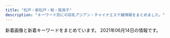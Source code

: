 ```yaml
---
title: "松戸・新松戸・柏・我孫子"
description: "キーワード別にの巨乳アジアン・チャイナエステ嬢情報をまとめました。"
---
```


新着画像と新着キーワードをまとめています。
2021年06月14日の情報です。

<DmmAffiliateIns />
<KeywordTable
  shops={
    [
    {
        "station": "JR\u65b0\u677e\u6238\u99c5",
        "url": "http://lavender-massage.work/",
        "keywords": {
            "88": 1,
            "83": 1,
            "84": 1,
            "85": 5,
            "86": 1,
            "C": 23
        },
        "img_links": [
            "http://lavender-massage.work/i/img/g042.jpg",
            "http://lavender-massage.work/i/img/g041.jpg",
            "http://lavender-massage.work/img/sta42.jpg",
            "http://lavender-massage.work/img/sta38.jpg",
            "http://lavender-massage.work/img/mo.png",
            "http://lavender-massage.work/i/img/g39.jpg",
            "http://lavender-massage.work/i/img/r1.jpg",
            "http://lavender-massage.work/img/st33.jpg",
            "http://lavender-massage.work/img/sta39.jpg",
            "http://lavender-massage.work/img/st41.jpg",
            "http://lavender-massage.work/img/sta33.jpg",
            "http://lavender-massage.work/img/sta43.jpg",
            "http://lavender-massage.work/img/st039.jpg",
            "http://lavender-massage.work/i/img/g045.jpg",
            "http://lavender-massage.work/i/img/r4.jpg",
            "http://lavender-massage.work/i/img/g033.jpg",
            "http://lavender-massage.work/img/s42.jpg",
            "http://lavender-massage.work/i/img/g038.jpg",
            "http://lavender-massage.work/img/sta36.jpg",
            "http://lavender-massage.work/img/st45.jpg",
            "http://lavender-massage.work/img/sta45.jpg",
            "http://lavender-massage.work/i/img/g039.jpg",
            "http://lavender-massage.work/img/s43.jpg",
            "http://lavender-massage.work/i/img/g032.jpg",
            "http://lavender-massage.work/i/img/g036.jpg",
            "http://lavender-massage.work/img/st38.jpg",
            "http://lavender-massage.work/img/s33.jpg",
            "http://lavender-massage.work/img/st42.jpg",
            "http://lavender-massage.work/img/st36.jpg",
            "http://lavender-massage.work/img/st32.jpg",
            "http://lavender-massage.work/i/img/r2.jpg",
            "http://lavender-massage.work/img/botton.jpg",
            "http://lavender-massage.work/img/s45.jpg",
            "http://lavender-massage.work/img/s36.jpg",
            "http://lavender-massage.work/img/s38.jpg",
            "http://lavender-massage.work/img/s41.jpg",
            "http://lavender-massage.work/img/sta32.jpg",
            "http://lavender-massage.work/img/st39.jpg",
            "http://lavender-massage.work/i/img/g043.jpg",
            "http://lavender-massage.work/img/s39.jpg",
            "http://lavender-massage.work/i/img/r3.jpg",
            "http://lavender-massage.work/img/st43.jpg",
            "http://lavender-massage.work/img/sta41.jpg"
        ],
        "name": "\u30e9\u30d9\u30f3\u30c0\u30fc"
    },
    {
        "img_links": [
            "https://sumire08.com/wp-content/uploads/2019/04/76DD58DB-FDAE-4D56-BA5A-8B8E3F779211-120x68.jpeg",
            "https://sumire08.com/wp-content/uploads/2019/12/4001D179-2042-41E5-8F72-76417BD5C96B-120x68.jpeg",
            "https://sumire08.com/wp-content/uploads/2020/11/ACE363F2-F98D-48C1-84E6-EC0D7CEFEC29-620x1024.jpeg",
            "https://sumire08.com/wp-content/uploads/2019/07/0198D22C-A5E9-448B-8246-2D1FD87415E9-160x90.jpeg",
            "https://sumire08.com/wp-content/uploads/2020/02/CF86F45A-FE74-4E12-8B6D-1BB4F5C56D90-160x90.jpeg",
            "https://sumire08.com/wp-content/uploads/2019/03/245F4F25-D9B5-4281-8445-3C18965D3FDC.jpeg",
            "https://sumire08.com/wp-content/uploads/2019/07/1B69056E-3F5C-4E99-8B7F-71E6004F2AB9-300x180.jpeg",
            "https://sumire08.com/wp-content/uploads/2020/09/44A30A8D-E1A7-479A-BDD3-B7EAC5E292BD-614x1024.jpeg",
            "https://sumire08.com/wp-content/uploads/2019/07/WeChat-Image_20190726200941.jpg",
            "https://sumire08.com/wp-content/uploads/2021/02/C0F3F85E-674A-4FAF-A7A0-9102881BF705-160x90.jpeg",
            "https://sumire08.com/wp-content/uploads/2020/09/C4AAD404-2CE0-491A-A0AB-7658AD4D3871-120x68.jpeg",
            "https://sumire08.com/wp-content/uploads/2019/03/9C050184-A4D0-4E0F-A6CD-193C7568CE47-320x180.jpeg",
            "https://sumire08.com/wp-content/uploads/2019/04/056E9668-8936-4183-9339-0EC56BB0B591.jpeg",
            "https://sumire08.com/wp-content/uploads/2020/09/83419704-8AFB-4BAF-B5EC-E2B52BD5DF7C-320x180.jpeg",
            "https://sumire08.com/wp-content/uploads/2019/03/gahag-0115202049.jpg",
            "https://sumire08.com/wp-content/uploads/2019/06/FA1314BC-C8A1-428B-A668-A693A8969285-320x180.jpeg",
            "https://sumire08.com/wp-content/uploads/2019/07/0198D22C-A5E9-448B-8246-2D1FD87415E9-120x68.jpeg",
            "https://sumire08.com/wp-content/uploads/2019/06/88DA8E06-DC87-471F-97D2-9B35F6C1EAF9.jpeg",
            "https://sumire08.com/wp-content/uploads/2019/06/4D842BE5-A516-461E-84CF-083FDE3D5314.jpeg",
            "https://sumire08.com/wp-content/uploads/2019/07/56009B85-F870-4B3B-9FF8-21CD8C0EC755-160x90.jpeg",
            "https://sumire08.com/wp-content/uploads/2019/07/1B69056E-3F5C-4E99-8B7F-71E6004F2AB9-300x200.jpeg",
            "https://sumire08.com/wp-content/uploads/2019/07/1B69056E-3F5C-4E99-8B7F-71E6004F2AB9-160x90.jpeg",
            "https://sumire08.com/wp-content/uploads/2019/03/8061AAED-5A22-454C-9644-258D4AAA56D9.jpeg",
            "https://sumire08.com/wp-content/uploads/2019/09/\u30e2\u30d0\u30a4\u30eb\u7528\u30b9\u30e9\u30a4\u30c0\u30fc\u30a4\u30e1\u30fc\u30b8\u4e2d\u5fc31.jpg",
            "https://sumire08.com/wp-content/uploads/2019/06/91EF6A88-6DC3-4B2F-8DE4-92D3FC336C49-160x90.jpeg",
            "https://sumire08.com/wp-content/uploads/2019/03/224063FF-898A-4D82-B12F-A4D2C69E0C3F.jpeg",
            "https://sumire08.com/wp-content/uploads/2019/12/85FBD2F9-ECF4-43FB-BD91-C0C639DBB1FB-160x90.jpeg",
            "https://sumire08.com/wp-content/uploads/2019/09/EB42FB7E-BD9E-4F28-9D22-7A60CCAA617C.jpeg",
            "https://sumire08.com/wp-content/uploads/2019/07/S__4423702-160x90.jpg",
            "https://sumire08.com/wp-content/uploads/2019/03/GK069_350A.jpg",
            "https://sumire08.com/wp-content/uploads/2019/12/DF8A2798-2499-4D49-9A9B-F667ADE3EC76-120x68.jpeg",
            "https://sumire08.com/wp-content/uploads/2019/03/4EBE579C-CE3E-4804-8620-E11E8D58FB25.jpeg",
            "https://sumire08.com/wp-content/uploads/2020/09/83419704-8AFB-4BAF-B5EC-E2B52BD5DF7C-160x90.jpeg",
            "https://sumire08.com/wp-content/uploads/2019/04/76DD58DB-FDAE-4D56-BA5A-8B8E3F779211-160x90.jpeg",
            "https://sumire08.com/wp-content/uploads/2020/09/C4AAD404-2CE0-491A-A0AB-7658AD4D3871-160x90.jpeg",
            "https://sumire08.com/wp-content/uploads/2020/09/83419704-8AFB-4BAF-B5EC-E2B52BD5DF7C-120x68.jpeg",
            "https://sumire08.com/wp-content/uploads/2019/06/EB745AF9-1651-4266-B473-E84442AAE4A6-320x180.jpeg",
            "https://sumire08.com/wp-content/uploads/2019/03/2BE9921E-1771-4C66-93CF-E26F505DCC87-160x90.jpeg",
            "https://sumire08.com/wp-content/uploads/2019/06/EB745AF9-1651-4266-B473-E84442AAE4A6-160x90.jpeg",
            "https://sumire08.com/wp-content/uploads/2019/06/88DA8E06-DC87-471F-97D2-9B35F6C1EAF9-160x90.jpeg",
            "https://sumire08.com/wp-content/uploads/2019/11/CB7C5602-C72C-4411-B9CC-01716D5C20FF-160x90.jpeg",
            "https://sumire08.com/wp-content/uploads/2019/06/88DA8E06-DC87-471F-97D2-9B35F6C1EAF9-320x180.jpeg",
            "https://sumire08.com/wp-content/uploads/2019/03/\u30ab\u30e9\u30e0\u51852.jpg",
            "https://sumire08.com/wp-content/uploads/2019/12/DF8A2798-2499-4D49-9A9B-F667ADE3EC76-160x90.jpeg",
            "https://sumire08.com/wp-content/uploads/2019/09/\u30b3\u30f3\u30c6\u30f3\u30c41A.jpg",
            "https://sumire08.com/wp-content/uploads/2019/03/bk004-1.jpg",
            "https://sumire08.com/wp-content/uploads/2020/09/898DFBCC-F518-4ADA-8E86-C6273285E9FE-320x180.jpeg",
            "https://sumire08.com/wp-content/uploads/2019/12/85FBD2F9-ECF4-43FB-BD91-C0C639DBB1FB.jpeg",
            "https://sumire08.com/wp-content/uploads/2019/03/B6BB0A08-2659-4F1B-BCF6-F5FE2B6F3701.jpeg",
            "https://sumire08.com/wp-content/uploads/2019/09/12791E13-31BE-4C40-A77F-A967E5FB1622.jpeg",
            "https://sumire08.com/wp-content/uploads/2019/05/S__2785293.jpg",
            "https://sumire08.com/wp-content/uploads/2019/06/4D842BE5-A516-461E-84CF-083FDE3D5314-120x68.jpeg",
            "https://sumire08.com/wp-content/uploads/2020/09/C4AAD404-2CE0-491A-A0AB-7658AD4D3871-320x180.jpeg",
            "https://sumire08.com/wp-content/uploads/2019/12/4001D179-2042-41E5-8F72-76417BD5C96B-160x90.jpeg",
            "https://sumire08.com/wp-content/uploads/2019/06/4D842BE5-A516-461E-84CF-083FDE3D5314-320x180.jpeg",
            "https://sumire08.com/wp-content/uploads/2020/09/74EB8777-E396-43D8-8098-FFF449CF98DB-644x1024.jpeg",
            "https://sumire08.com/wp-content/uploads/2019/03/1150EB8A-7284-4825-AF6E-AAD665667452.jpeg",
            "https://sumire08.com/wp-content/uploads/2020/01/345F71DC-DE68-446D-B19D-93DC50E55B5C-160x90.jpeg",
            "https://sumire08.com/wp-content/uploads/2020/09/C4DE7C44-6432-4BEF-963C-6B836897424D-120x68.jpeg",
            "https://sumire08.com/wp-content/uploads/2020/09/898DFBCC-F518-4ADA-8E86-C6273285E9FE-160x90.jpeg",
            "https://sumire08.com/wp-content/uploads/2020/09/898DFBCC-F518-4ADA-8E86-C6273285E9FE-120x68.jpeg",
            "https://sumire08.com/wp-content/uploads/2019/06/4D842BE5-A516-461E-84CF-083FDE3D5314-160x90.jpeg",
            "https://sumire08.com/wp-content/uploads/2019/03/21E4A043-87C3-4B75-895F-E0FBDC8E99A9.jpeg",
            "https://sumire08.com/wp-content/uploads/2019/07/836D4D0B-3584-48E2-960E-AEDE1593D320.jpeg",
            "https://sumire08.com/wp-content/uploads/2019/07/56009B85-F870-4B3B-9FF8-21CD8C0EC755-300x195.jpeg",
            "https://sumire08.com/wp-content/uploads/2020/09/C4AAD404-2CE0-491A-A0AB-7658AD4D3871.jpeg",
            "https://sumire08.com/wp-content/uploads/2019/06/FA1314BC-C8A1-428B-A668-A693A8969285-160x90.jpeg",
            "https://sumire08.com/wp-content/uploads/2020/09/DC01A3CA-FF4D-4AC3-8B2E-1519635952C3-160x90.jpeg",
            "https://sumire08.com/wp-content/uploads/2019/03/flower-back1049_400_800-2-320x180.jpg",
            "https://sumire08.com/wp-content/uploads/2019/09/top_03.jpg",
            "https://sumire08.com/wp-content/uploads/2019/05/S__2785293-160x90.jpg",
            "https://sumire08.com/wp-content/uploads/2019/03/AF856AB1-4F49-4CF8-B4DF-B0C333520A91-160x90.jpeg",
            "https://sumire08.com/wp-content/uploads/2019/04/2273563C-B96C-4F4F-96A6-F02AA3E97574-160x90.jpeg",
            "https://sumire08.com/wp-content/uploads/2019/07/1B69056E-3F5C-4E99-8B7F-71E6004F2AB9-120x68.jpeg",
            "https://sumire08.com/wp-content/uploads/2019/03/5BF21ED1-6E3F-40F5-90F5-AFF002B0F4D1.jpeg",
            "https://sumire08.com/wp-content/uploads/2021/03/0E5A8739-FE27-471F-B978-65F978347D00.jpeg",
            "https://sumire08.com/wp-content/uploads/2020/09/C4DE7C44-6432-4BEF-963C-6B836897424D-160x90.jpeg"
        ],
        "station": "JR\u65b0\u677e\u6238\u99c5",
        "url": "https://sumire08.com/",
        "name": "\u3059\u307f\u308c",
        "keywords": {}
    },
    {
        "url": "https://heartpeace-mabashi.business.site/",
        "station": "JR\u99ac\u6a4b\u99c5\u897f\u53e3",
        "name": "heart Peace \u99ac\u6a4b",
        "keywords": {},
        "img_links": []
    },
    {
        "station": "JR\u677e\u6238\u99c5\u897f\u53e3",
        "url": "http://abigale.xyz.mn/",
        "name": "Abigale\u30fb\u30a2\u30d3\u30ac\u30ec",
        "img_links": [],
        "keywords": {}
    },
    {
        "keywords": {
            "84": 4,
            "91": 4,
            "C": 4,
            "89": 4,
            "D": 4,
            "E": 16,
            "86": 4,
            "H": 4,
            "85": 4,
            "87": 12
        },
        "station": "JR\u6211\u5b6b\u5b50\u99c5\u5357\u53e3",
        "url": "http://www.rose.mensest.com/",
        "name": "\u30ed\u30fc\u30ba\uff5eRose",
        "img_links": [
            "http://www.rose.mensest.com/files/005.jpg",
            "http://www.rose.mensest.com/photo_news/upimg/7919160b5d669ba658_0.jpg",
            "http://www.rose.mensest.com/photo_news/upimg/8287760a31757c689c_0.jpg",
            "http://www.rose.mensest.com/files/006.jpg",
            "http://www.rose.mensest.com/files/003.jpg",
            "http://www.rose.mensest.com/photo_news/upimg/29009609ca6e646a87_1.jpg",
            "http://www.rose.mensest.com/files/004.jpg",
            "http://www.rose.mensest.com/files/008.jpg",
            "http://www.rose.mensest.com/photo_news/upimg/29009609ca6e646a87_0.jpg",
            "http://www.rose.mensest.com/files/009.jpg",
            "http://www.rose.mensest.com/files/001.jpg",
            "http://www.rose.mensest.com/files/002.jpg"
        ]
    },
    {
        "url": "http://kirara.esmens.com/",
        "img_links": [
            "http://kirara.esmens.com/css/m-head02.jpg",
            "http://kirara.esmens.com/css/top004.jpg",
            "http://kirara.esmens.com/css/staff/staff004.jpg",
            "http://kirara.esmens.com/css/m-head01.jpg",
            "http://kirara.esmens.com/css/staff/staff02.jpg",
            "http://kirara.esmens.com/css/staff/staff03.jpg",
            "http://kirara.esmens.com/images/call.png",
            "http://kirara.esmens.com/css/staff/staff001.jpg",
            "http://kirara.esmens.com/css/top05.jpg",
            "http://kirara.esmens.com/css/staff/staff005.jpg",
            "http://kirara.esmens.com/css/baner.jpg",
            "http://kirara.esmens.com/css/top03.jpg",
            "http://kirara.esmens.com/css/top02.jpg",
            "http://kirara.esmens.com/css/001.jpg"
        ],
        "station": "JR\u65b0\u677e\u6238\u99c5",
        "name": "\u304d\u3089\u3089",
        "keywords": {
            "E": 6,
            "88": 2,
            "D": 4,
            "89": 8
        }
    },
    {
        "img_links": [
            "http://msg-rlx.com/images/top.jpg",
            "http://msg-rlx.com/images/s_staff.jpg",
            "http://msg-rlx.com/staff/saki/01.jpg",
            "http://msg-rlx.com/images/shop01.jpg",
            "http://msg-rlx.com/images/shop02.jpg",
            "http://msg-rlx.com/images/s_news.jpg",
            "http://msg-rlx.com/staff/ai/01.jpg",
            "http://msg-rlx.com/images/shop04.jpg",
            "http://msg-rlx.com/staff/rumi/01.jpg",
            "http://msg-rlx.com/images/s_pick.jpg",
            "http://msg-rlx.com/staff/an/01.jpg",
            "http://msg-rlx.com/images/shop03.jpg",
            "http://msg-rlx.com/staff/mei/01.jpg",
            "http://msg-rlx.com/staff/mimi/01.jpg"
        ],
        "keywords": {},
        "url": "http://msg-rlx.com/",
        "station": "JR\u677e\u6238\u99c5\u6771\u53e3",
        "name": "\u697d\u5712"
    },
    {
        "url": "http://koukoku.xyz/fairy/",
        "keywords": {
            "91": 1,
            "90": 2,
            "D": 1,
            "95": 1,
            "C": 1,
            "85": 1,
            "F": 3
        },
        "img_links": [
            "http://koukoku.xyz/fairy/images/call.png",
            "http://koukoku.xyz/fairy/css/staff/staff0003-b.png",
            "http://koukoku.xyz/fairy/css/staff/staff005-b.png",
            "http://koukoku.xyz/fairy/css/staff/staff0004-b.png",
            "http://koukoku.xyz/fairy/css/m-top004.jpg",
            "http://koukoku.xyz/fairy/css/m-head03.jpg",
            "http://koukoku.xyz/fairy/css/foot01.jpg",
            "http://koukoku.xyz/fairy/css/staff/staff006-b.png",
            "http://koukoku.xyz/fairy/css/staff/staff07-a.png",
            "http://koukoku.xyz/fairy/css/cam-01.jpg"
        ],
        "station": "JR\u65b0\u516b\u67f1\u99c5",
        "name": "\u30d5\u30a7\u30a2\u30ea-\u30c6\u30fc\u30eb"
    },
    {
        "url": "http://roarii.esmens.com/",
        "station": "\u516b\u67f1\u99c5\u5317\u53e3",
        "name": "\u30ed\u30fc\u30e4\u30ea",
        "keywords": {
            "85": 1,
            "D": 2,
            "F": 3,
            "95": 2,
            "89": 1,
            "93": 1,
            "90": 1
        },
        "img_links": [
            "http://roarii.esmens.com/css/staff/staff05-b.jpg",
            "http://roarii.esmens.com/css/foot-tel.png",
            "http://roarii.esmens.com/css/nav/nav-006.png",
            "http://roarii.esmens.com/css/topright0002.jpg",
            "http://roarii.esmens.com/css/staff/staff07-b.jpg",
            "http://roarii.esmens.com/css/staff/staff07-a.jpg",
            "http://roarii.esmens.com/css/c001.jpg",
            "http://roarii.esmens.com/css/nav/nav-002.png",
            "http://roarii.esmens.com/css/staff/staff010-a.jpg",
            "http://roarii.esmens.com/css/nav/nav-001.png",
            "http://roarii.esmens.com/css/nav/nav-005.png",
            "http://roarii.esmens.com/css/staff/staff06-b.jpg",
            "http://roarii.esmens.com/css/staff/staff08-b.jpg",
            "http://roarii.esmens.com/css/nav/nav-004.png",
            "http://roarii.esmens.com/css/staff/staff05-a.jpg",
            "http://roarii.esmens.com/css/staff/staff08-a.jpg",
            "http://roarii.esmens.com/css/staff/staff02-a.jpg",
            "http://roarii.esmens.com/css/staff/staff010-b.jpg",
            "http://roarii.esmens.com/css/tel.png",
            "http://roarii.esmens.com/css/staff/staff06-c.jpg",
            "http://roarii.esmens.com/css/nav/nav-003.png"
        ]
    },
    {
        "station": "JR\u5929\u738b\u53f0\u99c5\u5357\u53e3",
        "keywords": {
            "\u4e73": 1,
            "C": 10
        },
        "img_links": [
            "http://www.sabotrnn.xyz/static/picture/ttl_pickup.png",
            "http://www.sabotrnn.xyz/static/picture/ttl_girls.png",
            "http://www.sabotrnn.xyz/uploads/210610/1-210610145K0555.jpg",
            "http://www.sabotrnn.xyz/static/picture/campaign_ani.png",
            "http://www.sabotrnn.xyz/uploads/210610/1-210610145R1920.jpg",
            "http://www.sabotrnn.xyz/static/picture/ttl_staff.png",
            "http://www.sabotrnn.xyz/static/picture/ttl_mobile.png",
            "http://www.sabotrnn.xyz/static/picture/ttl_wnew.png",
            "http://www.sabotrnn.xyz/uploads/210610/1-210610145Z2V5.jpg",
            "http://www.sabotrnn.xyz/static/picture/head.png"
        ],
        "url": "http://www.sabotrnn.xyz/",
        "name": "\u591c\u685c"
    },
    {
        "keywords": {
            "86": 10,
            "87": 6,
            "84": 2,
            "83": 1,
            "E": 2,
            "85": 4,
            "88": 1,
            "C": 36,
            "D": 17
        },
        "name": "\u30b5\u30a4\u30ec\u30f3\u30c8\u30a6\u30a9\u30fc\u30eb",
        "img_links": [
            "http://silent-wall.xyz.mn/photos/sites/26/2019/06/2019061616372934.jpg",
            "http://silent-wall.xyz.mn/images/room4.jpg",
            "http://silent-wall.xyz.mn/photos/sites/26/2019/06/2019062912023976.jpg",
            "http://silent-wall.xyz.mn/images/s_staff.jpg",
            "http://silent-wall.xyz.mn/images/room3.jpg",
            "http://silent-wall.xyz.mn/images/bj3.jpg",
            "http://silent-wall.xyz.mn/images/bj1.jpg",
            "http://silent-wall.xyz.mn/images/pick.jpg",
            "http://silent-wall.xyz.mn/photos/sites/26/2021/02/2021022310394778.jpg",
            "http://silent-wall.xyz.mn/images/nbj1.jpg",
            "http://silent-wall.xyz.mn/photos/sites/26/2019/06/2019061112474010.jpg",
            "http://silent-wall.xyz.mn/images/mail.jpg",
            "http://silent-wall.xyz.mn/photos/sites/26/2019/06/2019061013003011.jpg",
            "http://silent-wall.xyz.mn/photos/sites/26/2021/04/2021041710250635.jpg",
            "http://silent-wall.xyz.mn/images/nbj3.jpg",
            "http://silent-wall.xyz.mn/images/news.jpg",
            "http://silent-wall.xyz.mn/photos/sites/26/2019/05/2019052619312840.jpg",
            "http://silent-wall.xyz.mn/photos/sites/26/2021/02/2021022712521855.jpg",
            "http://silent-wall.xyz.mn/photos/sites/26/2020/10/2020101116211538.jpg",
            "http://silent-wall.xyz.mn/photos/sites/26/2019/11/2019112610413055.jpg",
            "http://silent-wall.xyz.mn/images/room2.jpg",
            "http://silent-wall.xyz.mn/photos/sites/26/2021/04/2021041612483122.jpg",
            "http://silent-wall.xyz.mn/photos/sites/26/2019/11/2019110209065231.jpg",
            "http://silent-wall.xyz.mn/photos/sites/26/2019/06/2019060812033719.jpg",
            "http://silent-wall.xyz.mn/photos/sites/26/2019/05/2019051213110435.jpg",
            "http://silent-wall.xyz.mn/photos/sites/26/2021/03/2021031510300931.jpg",
            "http://silent-wall.xyz.mn/images/top.jpg",
            "http://silent-wall.xyz.mn/images/tu.jpg",
            "http://silent-wall.xyz.mn/photos/sites/26/2019/06/2019061012562797.jpg",
            "http://silent-wall.xyz.mn/photos/sites/26/2019/05/2019052619312725.jpg",
            "http://silent-wall.xyz.mn/photos/sites/26/2021/05/2021050413155694.jpg",
            "http://silent-wall.xyz.mn/photos/sites/26/2021/05/2021052419013670.jpg",
            "http://silent-wall.xyz.mn/photos/sites/26/2019/05/2019061013025963.jpg",
            "http://silent-wall.xyz.mn/photos/sites/26/2019/06/2019060819212459.jpg",
            "http://silent-wall.xyz.mn/photos/sites/26/2021/06/2021060310471423.jpg",
            "http://silent-wall.xyz.mn/photos/sites/26/2019/01/2019010421363971.jpeg",
            "http://silent-wall.xyz.mn/images/room1.jpg",
            "http://silent-wall.xyz.mn/photos/sites/26/2019/05/201905121311038.jpg",
            "http://silent-wall.xyz.mn/images/mobile.jpg",
            "http://silent-wall.xyz.mn/photos/sites/26/2019/06/2019060814103073.jpg",
            "http://silent-wall.xyz.mn/photos/sites/26/2021/02/2021021812054752.jpg",
            "http://silent-wall.xyz.mn/images/nei1-3.jpg",
            "http://silent-wall.xyz.mn/photos/sites/26/2019/06/2019061013003626.jpg",
            "http://silent-wall.xyz.mn/photos/sites/26/2021/05/2021053013433796.jpg"
        ],
        "url": "http://silent-wall.xyz.mn/",
        "station": "JR\u67cf\u99c5\u6771\u53e3"
    },
    {
        "img_links": [
            "http://melpomene-est.xyz/images/cg02.jpg",
            "http://melpomene-est.xyz/images/cg01.jpg",
            "http://melpomene-est.xyz/images/b6.jpg",
            "http://melpomene-est.xyz/images/cg11.jpg",
            "http://melpomene-est.xyz/images/cg111.jpg",
            "http://melpomene-est.xyz/images/cg06.jpg",
            "http://melpomene-est.xyz/images/cg091.jpg",
            "http://melpomene-est.xyz/images/b4.jpg",
            "http://melpomene-est.xyz/images/roser.png",
            "http://melpomene-est.xyz/images/cg09.jpg",
            "http://melpomene-est.xyz/images/cg08.jpg",
            "http://melpomene-est.xyz/images/b5.jpg",
            "http://melpomene-est.xyz/images/b1.jpg",
            "http://melpomene-est.xyz/images/cg10.jpg",
            "http://melpomene-est.xyz/images/cg05.jpg",
            "http://melpomene-est.xyz/images/b3.jpg",
            "http://melpomene-est.xyz/images/cg12.jpg",
            "http://melpomene-est.xyz/images/rosel.png",
            "http://melpomene-est.xyz/images/cg07.jpg",
            "http://melpomene-est.xyz/images/tel.png",
            "http://melpomene-est.xyz/images/cg03.jpg",
            "http://melpomene-est.xyz/images/b2.jpg"
        ],
        "url": "http://melpomene-est.xyz/",
        "keywords": {
            "86": 63
        },
        "station": "JR\u5357\u67cf\u99c5\u897f\u53e3",
        "name": "\u30df\u30eb\u30ad\u30fc"
    },
    {
        "url": "http://mulan.refle.shop/",
        "keywords": {
            "83": 2
        },
        "station": "JR\u67cf\u99c5\u6771\u53e3",
        "img_links": [
            "http://mulan.refle.shop/wp-content/uploads/2021/05/4faea1b7b6618e79e61c565eef0f02d-400x500.jpg",
            "http://mulan.refle.shop/wp-content/uploads/2021/06/8505454e281461fa5a52d30b0929a3c-768x1024.jpg",
            "http://aqut.sakura.ne.jp/mulan/wp-content/uploads/2021/04/980x550.jpg",
            "http://mulan.refle.shop/wp-content/uploads/2021/06/8505454e281461fa5a52d30b0929a3c-400x500.jpg",
            "http://mulan.refle.shop/wp-content/uploads/2021/05/240cf55b138392abd619b6089f48d0c-600x1024.jpg",
            "http://aqut.sakura.ne.jp/mulan/wp-content/uploads/2021/04/980x450.jpg",
            "http://aqut.sakura.ne.jp/mulan/wp-content/uploads/2021/04/640x905.jpg",
            "http://mulan.refle.shop/wp-content/uploads/2021/05/855711be0b060849a34ec08cbb44b62-575x1024.jpg",
            "http://mulan.refle.shop/wp-content/uploads/2021/05/9ad61b84bb9f447158d1558ba5154ec-212x265.jpg",
            "http://mulan.refle.shop/wp-content/uploads/2021/05/240cf55b138392abd619b6089f48d0c-400x500.jpg",
            "http://mulan.refle.shop/wp-content/uploads/2021/05/srchttp___photo.16pic.com_00_39_49_16pic_3949157_b.jpg",
            "http://mulan.refle.shop/wp-content/uploads/2021/05/9ad61b84bb9f447158d1558ba5154ec.jpg",
            "http://mulan.refle.shop/wp-content/uploads/2021/05/855711be0b060849a34ec08cbb44b62-400x500.jpg",
            "http://mulan.refle.shop/wp-content/uploads/2021/05/65dc68ccf9c69d7a79e0f9d2e407493.jpg"
        ],
        "name": "\u30e0\u30fc\u30e9\u30f3"
    },
    {
        "station": "JR\u5357\u6d41\u5c71\u99c5\u5317\u53e3",
        "url": "http://ddiamond.work/",
        "img_links": [
            "http://ddiamond.work/img/koko1.jpg",
            "http://ddiamond.work/images/int2.jpg",
            "http://ddiamond.work/images/news.jpg",
            "http://ddiamond.work/images/staff_t.jpg",
            "http://ddiamond.work/img/yaya1.jpg",
            "http://ddiamond.work/images/ta.jpg",
            "http://ddiamond.work/images/interior_t.jpg",
            "http://ddiamond.work/images/tel.jpg",
            "http://ddiamond.work/images/rec2.jpg",
            "http://ddiamond.work/images/4.jpg",
            "http://ddiamond.work/images/2.jpg",
            "http://ddiamond.work/images/sys1.jpg",
            "http://ddiamond.work/img/susu1.jpg",
            "http://ddiamond.work/images/rec1.jpg",
            "http://ddiamond.work/images/int1.jpg",
            "http://ddiamond.work/images/1.jpg",
            "http://ddiamond.work/images/head.jpg"
        ],
        "name": "\u30c0\u30a4\u30e4\u30e2\u30f3\u30c9",
        "keywords": {}
    },
    {
        "img_links": [
            "http://massage-est.tokyo/images/evetop.png",
            "http://massage-est.tokyo/images/news.png",
            "http://massage-est.tokyo/images/staff_s.png",
            "http://massage-est.tokyo/images/top.png",
            "http://massage-est.tokyo/images/cg03.jpg",
            "http://massage-est.tokyo/images/cg02.jpg",
            "http://massage-est.tokyo/images/cg01.jpg",
            "http://massage-est.tokyo/images/cg04.jpg"
        ],
        "name": "\u604b\u6708",
        "keywords": {
            "D": 4,
            "87": 3,
            "86": 9,
            "E": 6
        },
        "station": "JR\u65b0\u677e\u6238\u99c5",
        "url": "http://massage-est.tokyo/"
    },
    {
        "name": "\u7652\u3057\u3068\u3053\u308d",
        "station": "\u4e94\u9999\u99c5\u6771\u53e3",
        "img_links": [
            "http://www.n-rakuen.work/si/i2.png",
            "http://www.n-rakuen.work/images/int2.jpg",
            "http://www.n-rakuen.work/images/mobile.jpg",
            "http://www.n-rakuen.work/images/head.jpg",
            "http://www.n-rakuen.work/si/i3.png",
            "http://www.n-rakuen.work/si/s2.png",
            "http://www.n-rakuen.work/images/staff_t.jpg",
            "http://www.n-rakuen.work/images/tel.jpg",
            "http://www.n-rakuen.work/images/int1.jpg",
            "http://www.n-rakuen.work/images/sys.jpg",
            "http://www.n-rakuen.work/images/interior_t.jpg",
            "http://www.n-rakuen.work/images/news.jpg",
            "http://www.n-rakuen.work/images/2.jpg",
            "http://www.n-rakuen.work/img/moe1.jpg",
            "http://www.n-rakuen.work/images/sisu.jpg",
            "http://www.n-rakuen.work/img/hana1.jpg",
            "http://www.n-rakuen.work/si/i1.png",
            "http://www.n-rakuen.work/si/s1.png",
            "http://www.n-rakuen.work/images/3.jpg",
            "http://www.n-rakuen.work/si/i4.png",
            "http://www.n-rakuen.work/images/1.jpg",
            "http://www.n-rakuen.work/img/hitomi1.jpg",
            "http://www.n-rakuen.work/si/s4.png",
            "http://www.n-rakuen.work/si/s3.png"
        ],
        "url": "http://www.n-rakuen.work/",
        "keywords": {}
    },
    {
        "url": "http://secretgarden0607.com/",
        "name": "SecretGarden",
        "station": "JR\u65b0\u677e\u6238\u99c5",
        "img_links": [
            "http://secretgarden0607.com/img/st073.jpg",
            "http://secretgarden0607.com/img/st03.jpg",
            "http://secretgarden0607.com/img/st023.jpg",
            "http://secretgarden0607.com/img/st024.jpg",
            "http://secretgarden0607.com/img/st071.jpg",
            "http://secretgarden0607.com/img/haya.jpg",
            "http://secretgarden0607.com/img/tit.jpg",
            "http://secretgarden0607.com/img/st121.jpg",
            "http://secretgarden0607.com/img/st06.jpg",
            "http://secretgarden0607.com/img/st012.jpg",
            "http://secretgarden0607.com/img/tit2.jpg",
            "http://secretgarden0607.com/img/noo.png",
            "http://secretgarden0607.com/img/st021.jpg",
            "http://secretgarden0607.com/img/st062.jpg",
            "http://secretgarden0607.com/img/st031.jpg",
            "http://secretgarden0607.com/img/st013.jpg",
            "http://secretgarden0607.com/img/tit1.jpg",
            "http://secretgarden0607.com/img/st061.jpg",
            "http://secretgarden0607.com/img/st02.jpg",
            "http://secretgarden0607.com/img/st022.jpg",
            "http://secretgarden0607.com/img/st032.jpg",
            "http://secretgarden0607.com/img/no.png",
            "http://secretgarden0607.com/img/f1.jpg",
            "http://secretgarden0607.com/img/st07.jpg",
            "http://secretgarden0607.com/img/st01.jpg",
            "http://secretgarden0607.com/img/st063.jpg",
            "http://secretgarden0607.com/img/st12.jpg",
            "http://secretgarden0607.com/img/st072.jpg",
            "http://secretgarden0607.com/img/st034.jpg",
            "http://secretgarden0607.com/img/st033.jpg",
            "http://secretgarden0607.com/img/st123.jpg",
            "http://secretgarden0607.com/img/st011.jpg",
            "http://secretgarden0607.com/img/st122.jpg"
        ],
        "keywords": {
            "86": 8,
            "87": 4
        }
    },
    {
        "station": "JR\u65b0\u677e\u6238\u99c5",
        "url": "http://sweet.esnavi.work/",
        "img_links": [
            "http://sweet.esnavi.work/2/uploadimg/1620213090.jpeg",
            "http://sweet.esnavi.work/2/uploadimg/1618793664.jpg",
            "http://sweet.esnavi.work/2/uploadimg/1622634666.jpg",
            "http://sweet.esnavi.work/2/uploadimg/1622634627.jpg",
            "http://sweet.esnavi.work/2/uploadimg/1622634573.jpg",
            "http://sweet.esnavi.work/1.jpg",
            "http://sweet.esnavi.work/2/uploadimg/1622634658.jpg",
            "http://sweet.esnavi.work/t.jpg",
            "http://sweet.esnavi.work/2.jpg"
        ],
        "name": "\u96c5",
        "keywords": {
            "84": 24,
            "D": 12,
            "E": 12,
            "87": 12,
            "C": 24
        }
    },
    {
        "img_links": [
            "http://www.f-relax.info/images/line.jpg",
            "http://www.f-relax.info/images/upload/d7f4cbf6691ac12e.jpg",
            "http://www.f-relax.info/images/index_06.jpg",
            "http://www.f-relax.info/images/upload/thumb/b35205931d430e00.jpg",
            "http://www.f-relax.info/images/rec.jpg",
            "http://www.f-relax.info/images/icon_info.png",
            "http://www.f-relax.info/images/upload/thumb/9e5569f2e80ca2f1.jpg",
            "http://www.f-relax.info/s/images/icon_info.png",
            "http://www.f-relax.info/s/images/icon_topics.png",
            "http://www.f-relax.info/images/04.jpg",
            "http://www.f-relax.info/images/upload/e03f2f3e70db9765.jpg",
            "http://www.f-relax.info/images/upload/thumb/b2fbaab04713ae61.jpg",
            "http://www.f-relax.info/images/r04.jpg",
            "http://www.f-relax.info/images/upload/5a2e6e19462584a5.jpg",
            "http://www.f-relax.info/images/upload/thumb/2c3e8d2ff71e3e7d.jpg",
            "http://www.f-relax.info/images/icon_covergirl.png",
            "http://www.f-relax.info/images/rec_15.jpg",
            "http://www.f-relax.info/images/index_05.jpg",
            "http://www.f-relax.info/images/info_15.jpg",
            "http://www.f-relax.info/images/upload/thumb/b9878b9ef72df6a4.jpg",
            "http://www.f-relax.info/images/upload/thumb/7671fb5373806ec5.jpg",
            "http://www.f-relax.info/images/upload/169794904bc8bb96.jpg",
            "http://www.f-relax.info/images/index_08.jpg",
            "http://www.f-relax.info/images/index_11.jpg",
            "http://www.f-relax.info/images/r01.jpg",
            "http://www.f-relax.info/s/images/icon_staff.png",
            "http://www.f-relax.info/images/upload/261451228020b8ac.jpg",
            "http://www.f-relax.info/images/upload/thumb/8cf46674946522a3.jpg",
            "http://www.f-relax.info/images/upload/ea6361498f69fd6d.jpg",
            "http://www.f-relax.info/images/icon_topics.png",
            "http://www.f-relax.info/images/index_10.jpg",
            "http://www.f-relax.info/s/images/icon_top.png",
            "http://www.f-relax.info/images/upload/thumb/348a80b9eaf5af17.jpg",
            "http://www.f-relax.info/images/upload/thumb/06d312c8ef897f57.jpg",
            "http://www.f-relax.info/images/02.jpg",
            "http://www.f-relax.info/images/index_07.jpg",
            "http://www.f-relax.info/images/index_04.jpg",
            "http://www.f-relax.info/images/upload/7671fb5373806ec5.jpg",
            "http://www.f-relax.info/images/upload/74cead40c075ac87.jpg",
            "http://www.f-relax.info/images/upload/thumb/ea6361498f69fd6d.jpg",
            "http://www.f-relax.info/images/01.jpg",
            "http://www.f-relax.info/images/upload/thumb/6dfdb0bfcfd9c1f5.jpg",
            "http://www.f-relax.info/images/r03.jpg",
            "http://www.f-relax.info/images/upload/cc99e33471ca4497.jpg",
            "http://www.f-relax.info/images/upload/9e5569f2e80ca2f1.jpg",
            "http://www.f-relax.info/images/upload/thumb/d7f4cbf6691ac12e.jpg",
            "http://www.f-relax.info/images/upload/thumb/5a2e6e19462584a5.jpg",
            "http://www.f-relax.info/images/index_13.jpg",
            "http://www.f-relax.info/images/index_14.jpg",
            "http://www.f-relax.info/images/upload/thumb/22a60a64e55c8ac5.jpg",
            "http://www.f-relax.info/images/upload/thumb/74cead40c075ac87.jpg",
            "http://www.f-relax.info/images/upload/f3d7b39c6d7abb73.jpg",
            "http://www.f-relax.info/images/icon_tel.png",
            "http://www.f-relax.info/images/index_15.jpg",
            "http://www.f-relax.info/images/upload/thumb/261451228020b8ac.jpg",
            "http://www.f-relax.info/images/acc_01.jpg",
            "http://www.f-relax.info/girl/01.jpg",
            "http://www.f-relax.info/images/upload/thumb/169794904bc8bb96.jpg",
            "http://www.f-relax.info/images/upload/thumb/50efc8d98a88b6e4.jpg",
            "http://www.f-relax.info/images/icon_staff.png",
            "http://www.f-relax.info/images/icon_top.png",
            "http://www.f-relax.info/images/index_18.jpg",
            "http://www.f-relax.info/images/upload/thumb/fe8ffcda2a9e6d0c.jpg",
            "http://www.f-relax.info/images/index_01.jpg",
            "http://www.f-relax.info/images/index_02.jpg",
            "http://www.f-relax.info/images/upload/thumb/e453e3ea4fb35a5d.jpg",
            "http://www.f-relax.info/images/upload/thumb/f3d7b39c6d7abb73.jpg",
            "http://www.f-relax.info/images/upload/thumb/b4a26ca05246874e.jpg",
            "http://www.f-relax.info/images/upload/thumb/b2788b7186dc01bc.jpg",
            "http://www.f-relax.info/s/images/icon_tel.png",
            "http://www.f-relax.info/images/index_19.jpg",
            "http://www.f-relax.info/images/upload/thumb/e03f2f3e70db9765.jpg",
            "http://www.f-relax.info/images/upload/thumb/bcd6f84a5b94eef3.jpg",
            "http://www.f-relax.info/images/index_03.jpg",
            "http://www.f-relax.info/images/r02.jpg",
            "http://www.f-relax.info/images/03.jpg",
            "http://www.f-relax.info/images/upload/b2788b7186dc01bc.jpg",
            "http://www.f-relax.info/images/upload/thumb/e14b15ba5dcba53e.jpg",
            "http://www.f-relax.info/images/staff_15.jpg",
            "http://www.f-relax.info/images/upload/thumb/cc99e33471ca4497.jpg",
            "http://www.f-relax.info/images/index_09.jpg",
            "http://www.f-relax.info/girl/09.jpg"
        ],
        "url": "http://www.f-relax.info/",
        "name": "\u98a8\u697d\u91cc",
        "keywords": {
            "\u4e73": 1,
            "E": 3,
            "D": 10,
            "89": 8,
            "88": 2,
            "\u80f8": 1,
            "83": 2,
            "C": 12,
            "85": 12
        },
        "station": "JR\u65b0\u677e\u6238\u99c5"
    },
    {
        "name": "Pinky",
        "url": "http://pinky.ests.jp/",
        "img_links": [
            "http://pinky.ests.jp/photos/sites/41/2018/05/2018052407323023.jpg",
            "http://pinky.ests.jp/images/s_staff.png",
            "http://pinky.ests.jp/photos/sites/41/2016/12/staff13.jpg",
            "http://pinky.ests.jp/photos/sites/41/2017/09/2017091609572086.jpg",
            "http://pinky.ests.jp/photos/sites/41/2020/07/2020073117282581.jpg",
            "http://pinky.ests.jp/photos/sites/41/2019/03/2019032615535586.jpg",
            "http://pinky.ests.jp/photos/sites/41/2018/09/201809050707425.jpg",
            "http://pinky.ests.jp/images/top.png",
            "http://pinky.ests.jp/photos/sites/41/2018/05/2018051009221193.jpg",
            "http://pinky.ests.jp/photos/sites/41/2020/01/2020011013071732.jpg",
            "http://pinky.ests.jp/photos/sites/41/2018/02/2018021503571459.jpg",
            "http://pinky.ests.jp/photos/sites/41/2018/02/2018021404565599.jpg",
            "http://pinky.ests.jp/images/mobile.jpg",
            "http://pinky.ests.jp/photos/sites/41/2017/10/2017100310324927.jpg",
            "http://pinky.ests.jp/photos/sites/41/2018/07/2018070506262885.jpg",
            "http://pinky.ests.jp/photos/sites/41/2021/02/2021020214092749.jpg",
            "http://pinky.ests.jp/photos/sites/41/2019/04/201904271525014.jpg",
            "http://pinky.ests.jp/photos/sites/41/2018/07/2018070904501423.jpg",
            "http://pinky.ests.jp/photos/sites/41/2017/03/2.jpg",
            "http://pinky.ests.jp/photos/sites/41/2017/07/01.jpg",
            "http://pinky.ests.jp/photos/sites/41/2019/08/2019082212000482.jpg",
            "http://pinky.ests.jp/photos/sites/41/2018/02/2018021206014711.jpg",
            "http://pinky.ests.jp/images/news.jpg",
            "http://pinky.ests.jp/photos/sites/41/2020/08/2020080710524457.jpg",
            "http://pinky.ests.jp/photos/sites/41/2021/01/2021010819010483.jpg",
            "http://pinky.ests.jp/photos/sites/41/2020/03/202003311902414.jpg",
            "http://pinky.ests.jp/photos/sites/41/2020/01/2020011612505779.jpg",
            "http://pinky.ests.jp/photos/sites/41/2018/12/2018122816184851.jpg",
            "http://pinky.ests.jp/photos/sites/41/2018/02/2018021903035949.jpg",
            "http://pinky.ests.jp/photos/sites/41/2017/11/2017111705455167.jpg",
            "http://pinky.ests.jp/photos/sites/41/2018/04/2018041109544793.jpg",
            "http://pinky.ests.jp/photos/sites/41/2020/07/2020070113444471.jpg",
            "http://pinky.ests.jp/photos/sites/41/2016/12/staff14.jpg",
            "http://pinky.ests.jp/photos/sites/41/2020/03/2020032718060170.jpg",
            "http://pinky.ests.jp/photos/sites/41/2020/01/2020012717085182.jpg",
            "http://pinky.ests.jp/photos/sites/41/2017/10/2017102104274221.jpeg",
            "http://pinky.ests.jp/images/girl-z2.jpg",
            "http://pinky.ests.jp/images/staff0.jpg",
            "http://pinky.ests.jp/photos/sites/41/2019/08/2019080916421967.jpg",
            "http://pinky.ests.jp/images/pick.jpg",
            "http://pinky.ests.jp/photos/sites/41/2019/05/2019050315541711.jpg",
            "http://pinky.ests.jp/photos/sites/41/2020/01/2020011013071324.jpg",
            "http://pinky.ests.jp/photos/sites/41/2019/01/2019011416495971.jpg",
            "http://pinky.ests.jp/photos/sites/41/2018/06/2018061105211179.jpg",
            "http://pinky.ests.jp/photos/sites/41/2021/05/2021051218305839.jpg",
            "http://pinky.ests.jp/photos/sites/41/2018/05/2018050207171151.jpg",
            "http://pinky.ests.jp/images/s_link.png",
            "http://pinky.ests.jp/photos/sites/41/2017/10/2017100310321223.jpg",
            "http://pinky.ests.jp/images/girl-z1.jpg",
            "http://pinky.ests.jp/photos/sites/41/2019/08/2019082212025765.jpg",
            "http://pinky.ests.jp/photos/sites/41/2018/05/2018052106183295.jpg",
            "http://pinky.ests.jp/photos/sites/41/2018/02/2018022305081948.jpg",
            "http://pinky.ests.jp/photos/sites/41/2019/01/2019012814280336.jpg",
            "http://pinky.ests.jp/photos/sites/41/2020/12/2020122317221995.jpg",
            "http://pinky.ests.jp/photos/sites/41/2020/01/2020012318124421.jpg"
        ],
        "keywords": {
            "83": 5,
            "90": 1,
            "E": 2,
            "D": 17,
            "87": 5,
            "85": 10,
            "C": 54,
            "84": 1,
            "82": 1,
            "86": 7
        },
        "station": "JR\u677e\u6238\u99c5\u6771\u53e3"
    },
    {
        "url": "http://cutegirl.este88.com/",
        "img_links": [
            "http://cutegirl.este88.com/images/staff.png",
            "http://cutegirl.este88.com/images/main-sp.jpg",
            "http://cutegirl.este88.com/girl/miyuki1.jpg",
            "http://cutegirl.este88.com/girl/sakura1.jpg",
            "http://cutegirl.este88.com/girl/arisa1.jpg",
            "http://cutegirl.este88.com/images/esthe2.jpg",
            "http://cutegirl.este88.com/images/home.png",
            "http://cutegirl.este88.com/images/kp.png",
            "http://cutegirl.este88.com/images/sys1.jpg",
            "http://cutegirl.este88.com/girl/minami1.jpg",
            "http://cutegirl.este88.com/images/footer-r.png",
            "http://cutegirl.este88.com/girl/aika1.jpg",
            "http://cutegirl.este88.com/images/main1.jpg",
            "http://cutegirl.este88.com/images/esthe3.jpg",
            "http://cutegirl.este88.com/images/footer-l.png",
            "http://cutegirl.este88.com/images/sys2.jpg",
            "http://cutegirl.este88.com/images/esthe1.jpg",
            "http://cutegirl.este88.com/images/interior_t.jpg",
            "http://cutegirl.este88.com/images/staff_t.jpg"
        ],
        "station": "JR\u67cf\u99c5\u6771\u53e3",
        "keywords": {},
        "name": "\u30ad\u30e5\u30fc\u30c8\u30ac\u30fc\u30eb"
    },
    {
        "keywords": {},
        "url": "http://yukinohana.iest.jp/",
        "img_links": [
            "http://yukinohana.iest.jp/images/massage/massage_03a.jpg",
            "http://yukinohana.iest.jp/images/massage/massage_la.jpg",
            "http://yukinohana.iest.jp/images/staff_image/staff_05a.jpg",
            "http://yukinohana.iest.jp/images/staff/staff_top.png",
            "http://yukinohana.iest.jp/images/staff_one/staff_ba.png",
            "http://yukinohana.iest.jp/images/home/top.jpg",
            "http://yukinohana.iest.jp/images/massage/massage_02b.jpg",
            "http://yukinohana.iest.jp/images/staff_image/staff_06a.jpg",
            "http://yukinohana.iest.jp/images/home/index_11.jpg",
            "http://yukinohana.iest.jp/images/staff_image/staff_03a.jpg",
            "http://yukinohana.iest.jp/images/home/index_tel.jpg",
            "http://yukinohana.iest.jp/images/top/top_01.jpg",
            "http://yukinohana.iest.jp/images/staff_image/staff_02a.jpg",
            "http://yukinohana.iest.jp/images/top/top_04.jpg",
            "http://yukinohana.iest.jp/images/demo/slider/images/slide3.png",
            "http://yukinohana.iest.jp/images/top/top_06.jpg",
            "http://yukinohana.iest.jp/images/massage/massage_03b.jpg",
            "http://yukinohana.iest.jp/images/top/top_03.jpg",
            "http://yukinohana.iest.jp/images/massage/massage_01a.jpg",
            "http://yukinohana.iest.jp/images/top/top_02.jpg",
            "http://yukinohana.iest.jp/images/index_page_top.png",
            "http://yukinohana.iest.jp/images/massage/massage_01b.jpg",
            "http://yukinohana.iest.jp/images/demo/slider/images/slide1.png",
            "http://yukinohana.iest.jp/images/massage/massage_04b.jpg",
            "http://yukinohana.iest.jp/images/demo/slider/images/slide2.png",
            "http://yukinohana.iest.jp/images/staff_image/staff_04a.jpg",
            "http://yukinohana.iest.jp/images/top/top_08.png",
            "http://yukinohana.iest.jp/images/massage/massage_02a.jpg",
            "http://yukinohana.iest.jp/images/home/index_13.jpg",
            "http://yukinohana.iest.jp/images/top/top_05.jpg",
            "http://yukinohana.iest.jp/images/massage/massage_04a.jpg"
        ],
        "name": "\u96ea\u306e\u83ef",
        "station": "\u6d41\u5c71\u304a\u304a\u305f\u304b\u306e\u68ee\u99c5\u897f\u53e3"
    },
    {
        "url": "http://girls.msa.jp/",
        "station": "JR\u677e\u6238\u99c5\u6771\u53e3",
        "name": "\u5c11\u5973\u6642\u4ee3",
        "img_links": [
            "http://girls.msa.jp/images/top/top_04.jpg",
            "http://girls.msa.jp/images/top/top_08.png",
            "http://girls.msa.jp/images/staff_image/staf_012a.jpg",
            "http://girls.msa.jp/images/top/top_03.jpg",
            "http://girls.msa.jp/images/top/top_06.jpg",
            "http://girls.msa.jp/images/top/top_02.jpg",
            "http://girls.msa.jp/images/top/top_05.jpg",
            "http://girls.msa.jp/images/home/top.jpg",
            "http://girls.msa.jp/images/page_top.png",
            "http://girls.msa.jp/images/top/top_01.jpg"
        ],
        "keywords": {}
    },
    {
        "keywords": {
            "D": 8,
            "C": 4,
            "E": 4
        },
        "url": "http://esthe-relax.net/",
        "img_links": [
            "http://esthe-relax.net/images/ttl-concept2t.png",
            "http://esthe-relax.net/images/bg-image-consept.png",
            "http://esthe-relax.net/images/bg-image-consept02.png",
            "http://esthe-relax.net/images/cg06.jpg",
            "http://esthe-relax.net/images/acc.jpg",
            "http://esthe-relax.net/images/txt-footer-copyright.png",
            "http://esthe-relax.net/images/img-link.jpg",
            "http://esthe-relax.net/images/ttl-concept2.png",
            "http://esthe-relax.net/images/img-header-mainvisual01t.jpg",
            "http://esthe-relax.net/images/txt-header-storeinfo.png",
            "http://esthe-relax.net/images/cg05.jpg",
            "http://esthe-relax.net/images/ttl-information.png",
            "http://esthe-relax.net/images/ttl-pickup.png",
            "http://esthe-relax.net/images/img-therapist.jpg",
            "http://esthe-relax.net/images/cg02.jpg",
            "http://esthe-relax.net/images/ttl-link.png",
            "http://esthe-relax.net/images/img-header-mainvisual01.jpg",
            "http://esthe-relax.net/images/ttl-therapist.png",
            "http://esthe-relax.net/images/ttl-concept.png",
            "http://esthe-relax.net/images/img-therapistt.jpg",
            "http://esthe-relax.net/images/bnr-campaign01.jpg",
            "http://esthe-relax.net/images/txt-header-phonet.png",
            "http://esthe-relax.net/images/qr.jpg",
            "http://esthe-relax.net/images/txt-header-phone.png",
            "http://esthe-relax.net/images/cg01.jpg",
            "http://esthe-relax.net/images/ttl-qr.png",
            "http://esthe-relax.net/images/ttl-conceptt.png",
            "http://esthe-relax.net/images/acc1.jpg",
            "http://esthe-relax.net/images/ttl-qrt.png",
            "http://esthe-relax.net/images/img-linkt.jpg",
            "http://esthe-relax.net/images/ttl-qrf.png",
            "http://esthe-relax.net/images/ttl-pickupt.png",
            "http://esthe-relax.net/images/bnr-sp-campaign01.jpg"
        ],
        "station": "\u516b\u67f1\u99c5\u5357\u53e3",
        "name": "Cute \uff5e\u30ad\u30e5\u30fc\u30c8\uff5e"
    },
    {
        "url": "http://www.sh-schunxianr.xyz/",
        "station": "\u5e38\u76e4\u5e73\u99c5\u5357\u53e3",
        "name": "\u6843\u82b1\u5eb5 -\u3068\u3046\u304b\u3042\u3093-",
        "img_links": [
            "http://www.sh-schunxianr.xyz/templets/default/picture/head.jpg",
            "http://www.sh-schunxianr.xyz/uploads/210421/1-210421131915c6.jpg",
            "http://www.sh-schunxianr.xyz/uploads/210331/1-2103311A430919.jpg",
            "http://www.sh-schunxianr.xyz/uploads/180620/1-1P62010154K00.png",
            "http://www.sh-schunxianr.xyz/uploads/200921/1-2009211254023P.jpg",
            "http://www.sh-schunxianr.xyz/uploads/210127/1-21012G03RR51.jpg",
            "http://www.sh-schunxianr.xyz/templets/default/picture/rec1.png",
            "http://www.sh-schunxianr.xyz/uploads/210121/1-210121110Z4S6.jpg",
            "http://www.sh-schunxianr.xyz/uploads/210322/1-2103220U234Q4.jpg",
            "http://www.sh-schunxianr.xyz/uploads/180620/1-1P62010193X63.jpg",
            "http://www.sh-schunxianr.xyz/templets/default/picture/staff_t.jpg",
            "http://www.sh-schunxianr.xyz/templets/default/picture/interior_t.jpg",
            "http://www.sh-schunxianr.xyz/templets/default/picture/news.jpg",
            "http://www.sh-schunxianr.xyz/uploads/181211/1-1Q2111433162D.jpg",
            "http://www.sh-schunxianr.xyz/uploads/210602/1-2106021II6436.jpg"
        ],
        "keywords": {}
    },
    {
        "name": "\u61a9\u3044\u306e\u5ead\u5712",
        "url": "http://ikoi-teien.info/",
        "keywords": {
            "C": 8
        },
        "img_links": [
            "http://ikoi-teien.info/images/g0.jpg",
            "http://ikoi-teien.info/images/top.jpg",
            "http://ikoi-teien.info/images/g1.jpg",
            "http://ikoi-teien.info/images/tisato.jpg",
            "http://ikoi-teien.info/images/1.jpg",
            "http://ikoi-teien.info/images/a06.jpg",
            "http://ikoi-teien.info/images/s1.jpg",
            "http://ikoi-teien.info/images/s2.jpg",
            "http://ikoi-teien.info/images/a09.jpg",
            "http://ikoi-teien.info/images/a10.jpg",
            "http://ikoi-teien.info/images/zi_staff.png",
            "http://ikoi-teien.info/images/a07.jpg",
            "http://ikoi-teien.info/images/mobile.jpg"
        ],
        "station": "JR\u677e\u6238\u99c5\u6771\u53e3"
    },
    {
        "img_links": [
            "http://raku.est-u.com/images/staff.png",
            "http://raku.est-u.com/images/index_14.png",
            "http://raku.est-u.com/staff/haru.jpg",
            "http://raku.est-u.com/staff/1.jpg",
            "http://raku.est-u.com/images/index_04.png",
            "http://raku.est-u.com/images/index_16.png",
            "http://raku.est-u.com/images/index_11.png",
            "http://raku.est-u.com/images/index_15.png",
            "http://raku.est-u.com/images/faq.png",
            "http://raku.est-u.com/staff/momo.jpg",
            "http://raku.est-u.com/images/s2.jpg",
            "http://raku.est-u.com/images/s4.jpg",
            "http://raku.est-u.com/images/index_09.png",
            "http://raku.est-u.com/staff/ai.jpg",
            "http://raku.est-u.com/images/index_10.png",
            "http://raku.est-u.com/staff/haru2.jpg",
            "http://raku.est-u.com/images/index_06.png",
            "http://raku.est-u.com/images/index2_10.png",
            "http://raku.est-u.com/images/s3.jpg",
            "http://raku.est-u.com/images/s1.jpg",
            "http://raku.est-u.com/staff/risa2.jpg",
            "http://raku.est-u.com/staff/aya.jpg",
            "http://raku.est-u.com/images/index_07.png",
            "http://raku.est-u.com/images/index_05.png",
            "http://raku.est-u.com/staff/riri.jpg",
            "http://raku.est-u.com/staff/yuri.jpg",
            "http://raku.est-u.com/images/index3_10.png",
            "http://raku.est-u.com/images/index_02.png",
            "http://raku.est-u.com/images/index_08.png",
            "http://raku.est-u.com/staff/risa.jpg",
            "http://raku.est-u.com/staff/yuri2.jpg"
        ],
        "station": "\u516b\u67f1\u99c5",
        "keywords": {},
        "url": "http://raku.est-u.com/",
        "name": "\u697d\u697d"
    },
    {
        "keywords": {
            "90": 2,
            "D": 2,
            "92": 1,
            "C": 3,
            "84": 1,
            "85": 3,
            "G": 1,
            "89": 1,
            "E": 1
        },
        "name": "\u67cf Spring",
        "station": "JR\u67cf\u99c5\u6771\u53e3",
        "img_links": [
            "http://chun.relaxjp.com/css/nav/change-006.jpg",
            "http://chun.relaxjp.com/css/staff/staff0010-b.png",
            "http://chun.relaxjp.com/css/staff/staff004-a.png",
            "http://chun.relaxjp.com/css/tel01.png",
            "http://chun.relaxjp.com/css/nav/change-002.jpg",
            "http://chun.relaxjp.com/css/staff/staff004-b.png",
            "http://chun.relaxjp.com/css/nav/nav-003.jpg",
            "http://chun.relaxjp.com/css/top-right0003.png",
            "http://chun.relaxjp.com/css/top-right03.png",
            "http://chun.relaxjp.com/css/huabian.png",
            "http://chun.relaxjp.com/css/staff/staff16-b.png",
            "http://chun.relaxjp.com/css/staff/staff21-a.png",
            "http://chun.relaxjp.com/css/staff-left01.png",
            "http://chun.relaxjp.com/css/top-left02.png",
            "http://chun.relaxjp.com/css/nav/change-003.jpg",
            "http://chun.relaxjp.com/css/staff/staff002-a.png",
            "http://chun.relaxjp.com/css/nav/change-005.jpg",
            "http://chun.relaxjp.com/css/staff/staff15-b.png",
            "http://chun.relaxjp.com/css/staff/staff007-a.png",
            "http://chun.relaxjp.com/css/nav/nav-004.jpg",
            "http://chun.relaxjp.com/css/staff/staff002-b.png",
            "http://chun.relaxjp.com/css/nav/nav-005.jpg",
            "http://chun.relaxjp.com/css/nav/nav-006.jpg",
            "http://chun.relaxjp.com/css/staff/staff010-a.png",
            "http://chun.relaxjp.com/css/staff/staff16-a.png",
            "http://chun.relaxjp.com/css/nav/change-001.jpg",
            "http://chun.relaxjp.com/css/osusume-08.png",
            "http://chun.relaxjp.com/css/nav/nav-001.jpg",
            "http://chun.relaxjp.com/css/nav/nav-002.jpg",
            "http://chun.relaxjp.com/css/staff/staff0012-b.png",
            "http://chun.relaxjp.com/css/nav/change-004.jpg",
            "http://chun.relaxjp.com/css/staff/staff007-b.png",
            "http://chun.relaxjp.com/css/staff/staff15-a.png"
        ],
        "url": "http://chun.relaxjp.com/"
    },
    {
        "img_links": [
            "http://sora.jpn.cm/photos/sites/31/2021/03/202103021229346.jpg",
            "http://sora.jpn.cm/images/s_link.jpg",
            "http://sora.jpn.cm/images/s_staff.jpg",
            "http://sora.jpn.cm/images/room4.jpg",
            "http://sora.jpn.cm/images/mobile.jpg",
            "http://sora.jpn.cm/images/2.jpg",
            "http://sora.jpn.cm/photos/sites/31/2020/09/2020091914553512.jpg",
            "http://sora.jpn.cm/images/s_info.png",
            "http://sora.jpn.cm/images/4.jpg",
            "http://sora.jpn.cm/images/1.jpg",
            "http://sora.jpn.cm/images/room2.jpg",
            "http://sora.jpn.cm/images/room3.jpg",
            "http://sora.jpn.cm/photos/sites/31/2020/10/2020102911360879.jpg",
            "http://sora.jpn.cm/images/top.png",
            "http://sora.jpn.cm/images/3.jpg",
            "http://sora.jpn.cm/images/room1.jpg",
            "http://sora.jpn.cm/images/line1.png",
            "http://sora.jpn.cm/photos/sites/31/2021/03/2021030212293613.jpg"
        ],
        "station": "JR\u5317\u677e\u6238\u99c5\u6771\u53e3",
        "name": "\u60a0\u697d",
        "keywords": {
            "86": 5,
            "C": 12,
            "D": 20,
            "85": 15
        },
        "url": "http://sora.jpn.cm/"
    },
    {
        "url": "http://xn--vckg5a5c7c8c1czd.biz/",
        "keywords": {
            "86": 9,
            "E": 1,
            "D": 8
        },
        "name": "\u685c",
        "img_links": [
            "http://xn--vckg5a5c7c8c1czd.biz/img/cg1.jpg",
            "http://xn--vckg5a5c7c8c1czd.biz/img/lint.jpg",
            "http://xn--vckg5a5c7c8c1czd.biz/img/acct.jpg",
            "http://xn--vckg5a5c7c8c1czd.biz/img/rect.jpg",
            "http://xn--vckg5a5c7c8c1czd.biz/img/cg51.jpg",
            "http://xn--vckg5a5c7c8c1czd.biz/img/stat.jpg",
            "http://xn--vckg5a5c7c8c1czd.biz/img/r2.jpg",
            "http://a.ests.jp/sakura/wp-content/uploads/sites/35/2021/06/cg6-194x300.jpg",
            "http://xn--vckg5a5c7c8c1czd.biz/img/r1.jpg",
            "http://xn--vckg5a5c7c8c1czd.biz/img/cg9.jpg",
            "http://xn--vckg5a5c7c8c1czd.biz/img/top.jpg",
            "http://xn--vckg5a5c7c8c1czd.biz/img/r3.jpg",
            "http://xn--vckg5a5c7c8c1czd.biz/img/bb.png",
            "http://xn--vckg5a5c7c8c1czd.biz/img/syst.jpg",
            "http://xn--vckg5a5c7c8c1czd.biz/img/cg2.jpg",
            "http://xn--vckg5a5c7c8c1czd.biz/img/root.jpg",
            "http://xn--vckg5a5c7c8c1czd.biz/img/cg6.jpg",
            "http://xn--vckg5a5c7c8c1czd.biz/img/cg10.jpg",
            "http://a.ests.jp/sakura/wp-content/uploads/sites/35/2020/12/cg10-194x300.jpg",
            "http://xn--vckg5a5c7c8c1czd.biz/img/r4.jpg",
            "http://xn--vckg5a5c7c8c1czd.biz/img/ro1.jpg",
            "http://xn--vckg5a5c7c8c1czd.biz/img/cg8.jpg",
            "http://a.ests.jp/sakura/wp-content/uploads/sites/35/2021/05/cg3-1-194x300.jpg",
            "http://xn--vckg5a5c7c8c1czd.biz/img/cg71.jpg",
            "http://xn--vckg5a5c7c8c1czd.biz/img/cg3.jpg",
            "http://xn--vckg5a5c7c8c1czd.biz/img/cg5.jpg",
            "http://xn--vckg5a5c7c8c1czd.biz/img/cg7.jpg"
        ],
        "station": "JR\u677e\u6238\u99c5\u6771\u53e3"
    },
    {
        "keywords": {
            "D": 24,
            "E": 3,
            "C": 18
        },
        "img_links": [
            "https://yui-aroma.com/wp-content/themes/este/img/top-img06.png",
            "https://yui-aroma.com/wp-content/uploads/2021/02/hsioaoiiaiaia.jpg",
            "https://yui-aroma.com/wp-content/themes/este/img/5.jpg",
            "https://yui-aroma.com/wp-content/themes/este/img/4.jpg",
            "https://yui-aroma.com/wp-content/themes/este/img/3.jpg",
            "https://yui-aroma.com/wp-content/uploads/2021/02/hsaoijsoao.jpg",
            "https://yui-aroma.com/wp-content/themes/este/img/top-img02.png",
            "https://yui-aroma.com/wp-content/themes/este/img/call.png",
            "https://yui-aroma.com/wp-content/uploads/2021/02/ftguyhijokijh.jpg",
            "https://yui-aroma.com/wp-content/themes/este/img/1.jpg",
            "https://yui-aroma.com/wp-content/uploads/2021/02/awestrdyfugi.jpg",
            "https://yui-aroma.com/wp-content/uploads/2021/02/12345ftyg.jpg",
            "https://yui-aroma.com/wp-content/uploads/2021/02/hsaushoiaaa.jpg",
            "https://yui-aroma.com/wp-content/uploads/2021/02/ftyghiujknknk.jpg",
            "https://yui-aroma.com/wp-content/uploads/2021/02/ahuosaiaksa.jpg",
            "https://yui-aroma.com/wp-content/uploads/2021/02/hsaoijaaoa.jpg",
            "https://yui-aroma.com/wp-content/themes/este/img/tel_footer.png",
            "https://yui-aroma.com/wp-content/uploads/2021/02/huasoijapaaa.jpg",
            "https://yui-aroma.com/wp-content/uploads/2021/02/ftygiuhjygfhj.jpg",
            "https://yui-aroma.com/wp-content/uploads/2021/02/warestdyfu.jpg",
            "https://yui-aroma.com/wp-content/themes/este/img/2.jpg",
            "https://yui-aroma.com/wp-content/themes/este/img/tel_header.png",
            "https://yui-aroma.com/wp-content/themes/este/img/6.jpg",
            "https://yui-aroma.com/wp-content/themes/este/img/top-img01.png",
            "https://yui-aroma.com/wp-content/uploads/2021/02/345678saui.jpg",
            "https://yui-aroma.com/wp-content/uploads/2021/02/ashiojsaioaka-1.jpg",
            "https://yui-aroma.com/wp-content/themes/este/img/top-img03.png"
        ],
        "url": "https://yui-aroma.com/",
        "name": "\u7d50YUI",
        "station": "JR\u5929\u738b\u53f0\u99c5\u5357\u53e3"
    },
    {
        "keywords": {
            "85": 6,
            "E": 4,
            "87": 12,
            "D": 32,
            "86": 16,
            "C": 2,
            "84": 4
        },
        "img_links": [
            "http://dancia.jpn.mn/photos/sites/9/2020/11/2020112204312015.jpg",
            "http://dancia.jpn.mn/photos/sites/9/2021/05/2021050510062589.jpg",
            "http://dancia.jpn.mn/photos/sites/9/2021/04/2021040107064414.jpg",
            "http://dancia.jpn.mn/photos/sites/9/2020/01/2020012108370285.jpg",
            "http://dancia.jpn.mn/photos/sites/9/2019/10/2019101103155953.jpg",
            "http://dancia.jpn.mn/images/ac4.jpg",
            "http://dancia.jpn.mn/images/mobile.jpg",
            "http://dancia.jpn.mn/photos/sites/9/2020/10/2020103009120834.jpg",
            "http://dancia.jpn.mn/images/top.jpg",
            "http://dancia.jpn.mn/photos/sites/9/2020/03/2020031809251250.jpg",
            "http://dancia.jpn.mn/images/s_link.jpg",
            "http://dancia.jpn.mn/photos/sites/9/2019/07/2019071209385613.jpg",
            "http://dancia.jpn.mn/images/mani.jpg",
            "http://dancia.jpn.mn/photos/sites/9/2020/04/2020042408430995.jpg",
            "http://dancia.jpn.mn/photos/sites/9/2020/02/2020020205030398.jpg",
            "http://dancia.jpn.mn/photos/sites/9/2019/02/2019022003132234.jpg",
            "http://dancia.jpn.mn/photos/sites/9/2020/07/2020072708591274.jpg",
            "http://dancia.jpn.mn/photos/sites/9/2019/06/2019060409043017.jpg",
            "http://dancia.jpn.mn/images/ac2.jpg",
            "http://dancia.jpn.mn/images/s_staff.jpg",
            "http://dancia.jpn.mn/images/ac3.jpg",
            "http://dancia.jpn.mn/images/ac1.jpg",
            "http://dancia.jpn.mn/images/s_concept.png",
            "http://dancia.jpn.mn/photos/sites/9/2018/05/2018052710251710.jpg",
            "http://dancia.jpn.mn/photos/sites/9/2021/05/2021051108365166.jpg",
            "http://dancia.jpn.mn/photos/sites/9/2019/10/2019102106430389.jpg",
            "http://dancia.jpn.mn/photos/sites/9/2019/11/201911011036291.jpg",
            "http://dancia.jpn.mn/images/gomen.png",
            "http://dancia.jpn.mn/photos/sites/9/2019/09/2019091505325486.jpg",
            "http://dancia.jpn.mn/photos/sites/9/2019/05/2019051305315589.jpg",
            "http://dancia.jpn.mn/images/s_information.png",
            "http://dancia.jpn.mn/images/s_news.jpg",
            "http://dancia.jpn.mn/photos/sites/9/2019/12/2019121103543190.jpg",
            "http://dancia.jpn.mn/images/end.png",
            "http://menlog.net/link/menlog8831.jpg"
        ],
        "name": "DANCIA\u30fb\u30c0\u30f3\u30b7\u30a2",
        "station": "JR\u67cf\u99c5\u6771\u53e3",
        "url": "http://dancia.jpn.mn/"
    },
    {
        "station": "JR\u65b0\u516b\u67f1\u99c5",
        "keywords": {
            "D": 36,
            "88": 4,
            "87": 32,
            "C": 4,
            "86": 4
        },
        "url": "http://www.oiran.iesjp.info/",
        "img_links": [
            "http://www.oiran.iesjp.info/files/006.jpg",
            "http://www.oiran.iesjp.info/files/004.jpg",
            "http://www.oiran.iesjp.info/files/012.jpg",
            "http://www.oiran.iesjp.info/files/014.jpg",
            "http://www.oiran.iesjp.info/common/images/photo03.jpg",
            "http://www.oiran.iesjp.info/images/icon_info.png",
            "http://www.oiran.iesjp.info/common/images/photo01.jpg",
            "http://www.oiran.iesjp.info/images/icon_staff.png",
            "http://www.oiran.iesjp.info/files/005.jpg",
            "http://www.oiran.iesjp.info/images/icon_tel.png",
            "http://www.oiran.iesjp.info/files/009.jpg",
            "http://www.oiran.iesjp.info/files/011.jpg",
            "http://www.oiran.iesjp.info/images/mainImg_sub.jpg",
            "http://www.oiran.iesjp.info/common/images/photo02.jpg",
            "http://www.oiran.iesjp.info/images/btn2.png",
            "http://www.oiran.iesjp.info/files/013.jpg",
            "http://www.oiran.iesjp.info/files/001.jpg",
            "http://www.oiran.iesjp.info/images/icon_top.png",
            "http://www.oiran.iesjp.info/files/003.jpg"
        ],
        "name": "\u30c9\u30ad\u30c9\u30ad\u30cf\u30cb\u30fc"
    },
    {
        "station": "JR\u65b0\u516b\u67f1\u99c5",
        "name": "\u5343\u685c",
        "keywords": {},
        "img_links": [
            "http://n-sakura.work/sp/images/staff_t.jpg",
            "http://n-sakura.work/images/sys.png",
            "http://n-sakura.work/sp/images/rec2.jpg",
            "http://n-sakura.work/img/hitomi2.jpg",
            "http://n-sakura.work/images/news.jpg",
            "http://n-sakura.work/images/1.jpg",
            "http://n-sakura.work/sp/menu/top.jpg",
            "http://n-sakura.work/sp/images/footer.jpg",
            "http://n-sakura.work/images/line.png",
            "http://n-sakura.work/sp/images/4.jpg",
            "http://n-sakura.work/img/rina1.jpg",
            "http://n-sakura.work/images/rec1.png",
            "http://n-sakura.work/images/concept.jpg",
            "http://n-sakura.work/sp/images/newsb.jpg",
            "http://n-sakura.work/sp/images/int1.jpg",
            "http://n-sakura.work/images/2.jpg",
            "http://n-sakura.work/sp/img/hitomi2.jpg",
            "http://n-sakura.work/images/staff_t.png",
            "http://n-sakura.work/images/interior_t.png",
            "http://n-sakura.work/images/int3.png",
            "http://n-sakura.work/sp/images/2.jpg",
            "http://n-sakura.work/img/moe2.jpg",
            "http://n-sakura.work/img/aiko1.jpg",
            "http://n-sakura.work/images/ta.jpg",
            "http://n-sakura.work/images/int2.png",
            "http://n-sakura.work/img/moe1.jpg",
            "http://n-sakura.work/sp/images/sys1.jpg",
            "http://n-sakura.work/images/head.jpg",
            "http://n-sakura.work/images/sm.jpg",
            "http://n-sakura.work/sp/images/head.jpg",
            "http://n-sakura.work/sp/menu/staff.jpg",
            "http://n-sakura.work/sp/images/sys3.jpg",
            "http://n-sakura.work/sp/img/moe2.jpg",
            "http://n-sakura.work/sp/images/rec1.jpg",
            "http://n-sakura.work/images/3.jpg",
            "http://n-sakura.work/images/mobile.jpg",
            "http://n-sakura.work/images/int1.png",
            "http://n-sakura.work/sp/img/hitomi1.jpg",
            "http://n-sakura.work/sp/img/rina1.jpg",
            "http://n-sakura.work/sp/img/rina2.jpg",
            "http://n-sakura.work/sp/images/1.jpg",
            "http://n-sakura.work/sp/img/aiko2.jpg",
            "http://n-sakura.work/sp/img/moe1.jpg",
            "http://n-sakura.work/sp/images/interior_t.jpg",
            "http://n-sakura.work/sp/images/news.jpg",
            "http://n-sakura.work/sp/images/topgirl.jpg",
            "http://n-sakura.work/img/aiko2.jpg",
            "http://n-sakura.work/sp/images/sys2.jpg",
            "http://n-sakura.work/sp/img/aiko1.jpg",
            "http://n-sakura.work/sp/menu/interior.jpg",
            "http://n-sakura.work/img/hitomi1.jpg",
            "http://n-sakura.work/sp/images/tel.jpg",
            "http://n-sakura.work/images/rec2.png",
            "http://n-sakura.work/sp/images/ac1.jpg",
            "http://n-sakura.work/img/rina2.jpg",
            "http://n-sakura.work/images/4.jpg",
            "http://n-sakura.work/sp/images/int2.jpg",
            "http://n-sakura.work/sp/images/3.jpg"
        ],
        "url": "http://n-sakura.work/"
    },
    {
        "url": "http://more.esthe.me/",
        "keywords": {},
        "station": "JR\u67cf\u99c5\u5357\u53e3",
        "name": "MORE\u30fb\u30e2\u30a2",
        "img_links": []
    },
    {
        "name": "\u30a2\u30ab\u30b9\u30ea\u3086\u304b\u308a",
        "station": "JR\u5357\u67cf\u99c5\u897f\u53e3",
        "url": "http://www.e-lstar.com/",
        "keywords": {
            "C": 9
        },
        "img_links": [
            "http://www.e-lstar.com/staff/yuka/01.png",
            "http://www.e-lstar.com/staff/miki/01.png",
            "http://www.e-lstar.com/staff/mimi/01.png",
            "http://www.e-lstar.com/staff/momo/01.png",
            "http://www.e-lstar.com/pic/top.jpg",
            "http://www.e-lstar.com/i/files/homeimg.jpg",
            "http://www.e-lstar.com/staff/lee/01.png",
            "http://www.e-lstar.com/img/tea.png",
            "http://www.e-lstar.com/staff/emi/01.png",
            "http://www.e-lstar.com/img/mess.png",
            "http://www.e-lstar.com/img/head.png"
        ]
    },
    {
        "name": "\u521d\u604b",
        "keywords": {},
        "url": "http://sinraku.work/",
        "img_links": [
            "http://sinraku.work/images/int2.jpg",
            "http://sinraku.work/images/tel.jpg",
            "http://sinraku.work/images/interior_t.jpg",
            "http://sinraku.work/images/3.jpg",
            "http://sinraku.work/images/staff_t.jpg",
            "http://sinraku.work/images/4.jpg",
            "http://sinraku.work/images/1.jpg",
            "http://sinraku.work/img/aiko1.jpg",
            "http://sinraku.work/img/miya1.jpg",
            "http://sinraku.work/images/news.jpg",
            "http://sinraku.work/images/ta.jpg",
            "http://sinraku.work/img/ruri1.jpg",
            "http://sinraku.work/img/haru1.jpg",
            "http://sinraku.work/images/2.jpg",
            "http://sinraku.work/img/yuki1.jpg",
            "http://sinraku.work/images/5.jpg",
            "http://sinraku.work/images/int1.jpg",
            "http://sinraku.work/images/sys1.jpg",
            "http://sinraku.work/images/tel2.png",
            "http://sinraku.work/images/mobile.jpg",
            "http://sinraku.work/images/tel1.png"
        ],
        "station": "JR\u5317\u677e\u6238\u99c5\u6771\u53e3"
    },
    {
        "name": "\u6843\u306e\u5712",
        "img_links": [
            "http://www.momoen.relaxmens.com/files/002.jpg",
            "http://www.momoen.relaxmens.com/files/003.jpg",
            "http://www.momoen.relaxmens.com/images/header.png",
            "http://www.momoen.relaxmens.com/files/001.jpg",
            "http://www.momoen.relaxmens.com/files/011-03.jpg",
            "http://www.momoen.relaxmens.com/files/012-03.jpg",
            "http://www.momoen.relaxmens.com/files/007-03.jpg",
            "http://www.momoen.relaxmens.com/files/015-02.jpg",
            "http://www.momoen.relaxmens.com/files/012.jpg",
            "http://www.momoen.relaxmens.com/images/btnTop.png",
            "http://www.momoen.relaxmens.com/files/018-02.jpg",
            "http://www.momoen.relaxmens.com/files/018-03.jpg",
            "http://www.momoen.relaxmens.com/images/backBtn.png",
            "http://www.momoen.relaxmens.com/images/time.png",
            "http://www.momoen.relaxmens.com/files/012-02.jpg",
            "http://www.momoen.relaxmens.com/files/009-03.jpg",
            "http://www.momoen.relaxmens.com/files/016.jpg",
            "http://www.momoen.relaxmens.com/files/013.jpg",
            "http://www.momoen.relaxmens.com/files/009.jpg",
            "http://www.momoen.relaxmens.com/images/barRecruit.png",
            "http://www.momoen.relaxmens.com/images/barSystem.png",
            "http://www.momoen.relaxmens.com/files/015-03.jpg",
            "http://www.momoen.relaxmens.com/files/002-03.jpg",
            "http://www.momoen.relaxmens.com/files/016-03.jpg",
            "http://www.momoen.relaxmens.com/files/007.jpg",
            "http://www.momoen.relaxmens.com/files/016-02.jpg",
            "http://www.momoen.relaxmens.com/files/018.jpg",
            "http://www.momoen.relaxmens.com/files/009-02.jpg",
            "http://www.momoen.relaxmens.com/files/010-03.jpg",
            "http://www.momoen.relaxmens.com/files/008-03.jpg",
            "http://www.momoen.relaxmens.com/files/006-02.jpg",
            "http://www.momoen.relaxmens.com/files/010-02.jpg",
            "http://www.momoen.relaxmens.com/images/barProfile.png",
            "http://www.momoen.relaxmens.com/files/001-03.jpg",
            "http://www.momoen.relaxmens.com/files/014.jpg",
            "http://www.momoen.relaxmens.com/images/barTherapist.png",
            "http://www.momoen.relaxmens.com/images/concept.png",
            "http://www.momoen.relaxmens.com/files/007-02.jpg",
            "http://www.momoen.relaxmens.com/images/barLink.png",
            "http://www.momoen.relaxmens.com/files/001-02.jpg",
            "http://www.momoen.relaxmens.com/files/008.jpg",
            "http://www.momoen.relaxmens.com/files/014-02.jpg",
            "http://www.momoen.relaxmens.com/files/003-03.jpg",
            "http://www.momoen.relaxmens.com/files/006-03.jpg",
            "http://www.momoen.relaxmens.com/files/005-03.jpg",
            "http://www.momoen.relaxmens.com/files/013-03.jpg",
            "http://www.momoen.relaxmens.com/files/008-02.jpg",
            "http://www.momoen.relaxmens.com/files/003-02.jpg",
            "http://www.momoen.relaxmens.com/images/barSchedule.png",
            "http://www.momoen.relaxmens.com/files/013-02.jpg",
            "http://www.momoen.relaxmens.com/files/002-02.jpg",
            "http://www.momoen.relaxmens.com/files/010.jpg",
            "http://www.momoen.relaxmens.com/files/015.jpg",
            "http://www.momoen.relaxmens.com/images/contentBottom.jpg",
            "http://www.momoen.relaxmens.com/images/barAccess.png",
            "http://www.momoen.relaxmens.com/files/006.jpg",
            "http://www.momoen.relaxmens.com/files/014-03.jpg",
            "http://www.momoen.relaxmens.com/images/barProfileSche.png",
            "http://www.momoen.relaxmens.com/files/005.jpg",
            "http://www.momoen.relaxmens.com/files/005-02.jpg",
            "http://www.momoen.relaxmens.com/files/011-02.jpg",
            "http://www.momoen.relaxmens.com/files/011.jpg"
        ],
        "url": "http://www.momoen.relaxmens.com/",
        "keywords": {
            "85": 3,
            "86": 11,
            "C": 7,
            "87": 46,
            "D": 53
        },
        "station": "\u65b0\u938c\u30f6\u8c37\u99c5"
    },
    {
        "img_links": [
            "http://mitsuka.ests.jp/images/room3.jpg",
            "http://mitsuka.ests.jp/photos/sites/20/2020/10/2020100907545181.jpg",
            "http://mitsuka.ests.jp/photos/sites/20/2020/06/2020062205143284.jpg",
            "http://mitsuka.ests.jp/photos/sites/20/2020/01/2020011406585124.jpg",
            "http://mitsuka.ests.jp/images/room2.jpg",
            "http://mitsuka.ests.jp/photos/sites/20/2021/01/2021011904014642.jpg",
            "http://mitsuka.ests.jp/photos/sites/20/2021/04/2021042706411134.jpg",
            "http://mitsuka.ests.jp/images/s_link.png",
            "http://mitsuka.ests.jp/photos/sites/20/2020/12/2020120104590314.jpg",
            "http://mitsuka.ests.jp/photos/sites/20/2021/03/2021033108561634.jpg",
            "http://mitsuka.ests.jp/photos/sites/20/2020/02/2020022006113363.jpg",
            "http://mitsuka.ests.jp/photos/sites/20/2021/04/2021041902441476.jpg",
            "http://mitsuka.ests.jp/images/mobile.jpg",
            "http://mitsuka.ests.jp/photos/sites/20/2020/10/2020102808032533.jpg",
            "http://mitsuka.ests.jp/photos/sites/20/2021/04/202104060341481.jpg",
            "http://mitsuka.ests.jp/images/room4.jpg",
            "http://mitsuka.ests.jp/images/top.png",
            "http://mitsuka.ests.jp/photos/sites/20/2021/05/2021050606063964.jpg",
            "http://mitsuka.ests.jp/photos/sites/20/2021/05/2021052108460024.jpg",
            "http://mitsuka.ests.jp/photos/sites/20/2019/12/2019121608040655.jpg",
            "http://mitsuka.ests.jp/photos/sites/20/2021/03/2021031705374973.jpg",
            "http://mitsuka.ests.jp/photos/sites/20/2021/05/2021052508403691.jpg",
            "http://mitsuka.ests.jp/photos/sites/20/2021/03/2021030906423794.jpg",
            "http://mitsuka.ests.jp/images/room1.jpg",
            "http://mitsuka.ests.jp/photos/sites/20/2021/06/2021060707003034.jpg",
            "http://mitsuka.ests.jp/photos/sites/20/2019/12/2019121608053268.jpg",
            "http://mitsuka.ests.jp/images/s_staff.png",
            "http://mitsuka.ests.jp/images/s1.jpg",
            "http://mitsuka.ests.jp/photos/sites/20/2021/03/2021032604093987.jpg",
            "http://mitsuka.ests.jp/photos/sites/20/2020/07/2020072003581899.jpg",
            "http://mitsuka.ests.jp/photos/sites/20/2019/10/2019100207010087.jpg",
            "http://mitsuka.ests.jp/images/s3.jpg",
            "http://mitsuka.ests.jp/photos/sites/20/2019/10/2019100207010162.jpg",
            "http://mitsuka.ests.jp/images/news.png",
            "http://mitsuka.ests.jp/photos/sites/20/2020/06/202006080219203.jpg"
        ],
        "station": "\u6d41\u5c71\u304a\u304a\u305f\u304b\u306e\u68ee\u99c5\u6771\u53e3",
        "name": "\u871c\u82b1\uff5e\u307f\u3064\u304b\uff5e",
        "keywords": {
            "86": 175,
            "87": 175,
            "E": 100,
            "85": 200,
            "D": 500,
            "83": 50
        },
        "url": "http://mitsuka.ests.jp/"
    },
    {
        "img_links": [
            "http://sakura-sakura.work/sp/img/s7.jpg",
            "http://sakura-sakura.work/sp/img/tit.jpg",
            "http://sakura-sakura.work/sp/img/t-s.jpg",
            "http://sakura-sakura.work/sp/img/s2.jpg",
            "http://sakura-sakura.work/img/s3.jpg",
            "http://sakura-sakura.work/img/s4.jpg",
            "http://sakura-sakura.work/img/sta3.jpg",
            "http://sakura-sakura.work/sp/img/t-t.jpg",
            "http://sakura-sakura.work/sp/img/time.jpg",
            "http://sakura-sakura.work/img/fla3.jpg",
            "http://sakura-sakura.work/sp/img/s4.jpg",
            "http://sakura-sakura.work/sp/img/tel.jpg",
            "http://sakura-sakura.work/sp/img/p3.jpg",
            "http://sakura-sakura.work/img/sta1.jpg",
            "http://sakura-sakura.work/sp/img/pic.jpg",
            "http://sakura-sakura.work/img/st1.jpg",
            "http://sakura-sakura.work/img/st3.jpg",
            "http://sakura-sakura.work/img/sta4.jpg",
            "http://sakura-sakura.work/sp/img/t-a.jpg",
            "http://sakura-sakura.work/img/sta2.jpg",
            "http://sakura-sakura.work/sp/img/add.jpg",
            "http://sakura-sakura.work/img/sta7.jpg",
            "http://sakura-sakura.work/sp/img/botton.jpg",
            "http://sakura-sakura.work/img/s5.jpg",
            "http://sakura-sakura.work/img/head.jpg",
            "http://sakura-sakura.work/sp/img/s6.jpg",
            "http://sakura-sakura.work/img/s6.jpg",
            "http://sakura-sakura.work/sp/img/s3.jpg",
            "http://sakura-sakura.work/img/fla1.jpg",
            "http://sakura-sakura.work/sp/img/p7.jpg",
            "http://sakura-sakura.work/sp/img/t-o.jpg",
            "http://sakura-sakura.work/img/s1.jpg",
            "http://sakura-sakura.work/img/botton.jpg",
            "http://sakura-sakura.work/img/sta5.jpg",
            "http://sakura-sakura.work/img/st5.jpg",
            "http://sakura-sakura.work/sp/img/p2.jpg",
            "http://sakura-sakura.work/sp/img/pc.jpg",
            "http://sakura-sakura.work/img/sta6.jpg",
            "http://sakura-sakura.work/img/s2.jpg",
            "http://sakura-sakura.work/sp/img/cam.jpg",
            "http://sakura-sakura.work/img/st6.jpg",
            "http://sakura-sakura.work/img/fla2.jpg",
            "http://sakura-sakura.work/img/st2.jpg",
            "http://sakura-sakura.work/sp/img/t-r.jpg",
            "http://sakura-sakura.work/sp/img/s5.jpg",
            "http://sakura-sakura.work/img/s7.jpg",
            "http://sakura-sakura.work/sp/img/s1.jpg",
            "http://sakura-sakura.work/img/mo.png",
            "http://sakura-sakura.work/img/st4.jpg",
            "http://sakura-sakura.work/img/st7.jpg",
            "http://sakura-sakura.work/sp/img/sys.jpg",
            "http://sakura-sakura.work/sp/img/info.jpg",
            "http://sakura-sakura.work/img/nos.jpg"
        ],
        "keywords": {
            "83": 4,
            "85": 2,
            "E": 1,
            "86": 4,
            "88": 4,
            "D": 1,
            "C": 15
        },
        "url": "http://sakura-sakura.work/",
        "name": "\u3055\u304f\u3089",
        "station": "\u521d\u5bcc\u99c5"
    },
    {
        "station": "\u938c\u30f6\u8c37\u99c5\u6771\u53e3",
        "img_links": [
            "http://www.no1-massage.xyz/files/035.jpg",
            "http://www.no1-massage.xyz/files/034.jpg",
            "http://www.no1-massage.xyz/files/036-02.jpg",
            "http://www.no1-massage.xyz/files/036.jpg",
            "http://www.no1-massage.xyz/files/028.jpg",
            "http://www.no1-massage.xyz/files/033-02.jpg",
            "http://www.no1-massage.xyz/files/017.jpg",
            "http://www.no1-massage.xyz/images/top.png",
            "http://www.no1-massage.xyz/files/026.jpg",
            "http://www.no1-massage.xyz/files/012-02.jpg",
            "http://www.no1-massage.xyz/files/024-02.jpg",
            "http://www.no1-massage.xyz/files/024.jpg",
            "http://www.no1-massage.xyz/files/029-02.jpg",
            "http://www.no1-massage.xyz/files/025.jpg",
            "http://www.no1-massage.xyz/files/029.jpg",
            "http://www.no1-massage.xyz/files/037.jpg",
            "http://www.no1-massage.xyz/files/030.jpg",
            "http://www.no1-massage.xyz/files/021-02.jpg",
            "http://www.no1-massage.xyz/files/035-02.jpg",
            "http://www.no1-massage.xyz/files/017-02.jpg",
            "http://www.no1-massage.xyz/files/022.jpg",
            "http://www.no1-massage.xyz/files/028-02.jpg",
            "http://www.no1-massage.xyz/images/link_s.png",
            "http://www.no1-massage.xyz/files/027-02.jpg",
            "http://www.no1-massage.xyz/images/news.jpg",
            "http://www.no1-massage.xyz/files/021.jpg",
            "http://www.no1-massage.xyz/files/020.jpg",
            "http://www.no1-massage.xyz/files/022-02.jpg",
            "http://www.no1-massage.xyz/files/034-02.jpg",
            "http://www.no1-massage.xyz/files/025-02.jpg",
            "http://www.no1-massage.xyz/files/030-02.jpg",
            "http://www.no1-massage.xyz/files/033.jpg",
            "http://www.no1-massage.xyz/files/032.jpg",
            "http://www.no1-massage.xyz/files/032-02.jpg",
            "http://www.no1-massage.xyz/files/037-02.jpg",
            "http://www.no1-massage.xyz/files/026-02.jpg",
            "http://www.no1-massage.xyz/files/012.jpg",
            "http://www.no1-massage.xyz/files/020-02.jpg",
            "http://www.no1-massage.xyz/images/staff_s.png",
            "http://www.no1-massage.xyz/files/027.jpg"
        ],
        "keywords": {
            "88": 2,
            "87": 14,
            "83": 4,
            "D": 26,
            "85": 2,
            "84": 2,
            "F": 2,
            "86": 12,
            "C": 8
        },
        "url": "http://www.no1-massage.xyz/",
        "name": "No.1 -\u30ca\u30f3\u30d0\u30fc\u30ef\u30f3-"
    },
    {
        "station": "JR\u6211\u5b6b\u5b50\u99c5\u5317\u53e3",
        "url": "http://www.blue.esjp.info/",
        "img_links": [
            "http://www.blue.esjp.info/images/top_sche.png",
            "http://www.blue.esjp.info/images/shop/shop04.png",
            "http://www.blue.esjp.info/files/017.jpg",
            "http://www.blue.esjp.info/images/girl-z1.jpg",
            "http://www.blue.esjp.info/files/004-02.jpg",
            "http://www.blue.esjp.info/images/shop/shop03.png",
            "http://www.blue.esjp.info/images/link_line.png",
            "http://www.blue.esjp.info/images/shop/shop01.png",
            "http://www.blue.esjp.info/images/tit-infor.png",
            "http://www.blue.esjp.info/images/top.png",
            "http://www.blue.esjp.info/files/001.jpg",
            "http://www.blue.esjp.info/images/mobile.png",
            "http://www.blue.esjp.info/images/bj3.png",
            "http://www.blue.esjp.info/files/005.jpg",
            "http://www.blue.esjp.info/files/017-02.jpg",
            "http://www.blue.esjp.info/files/005-02.jpg",
            "http://www.blue.esjp.info/files/004.jpg",
            "http://www.blue.esjp.info/files/020.jpg",
            "http://www.blue.esjp.info/images/staff_line.png",
            "http://www.blue.esjp.info/files/007-02.jpg",
            "http://www.blue.esjp.info/files/021.jpg",
            "http://www.blue.esjp.info/files/021-02.jpg",
            "http://www.blue.esjp.info/files/020-02.jpg",
            "http://www.blue.esjp.info/files/001-02.jpg",
            "http://www.blue.esjp.info/files/007.jpg",
            "http://www.blue.esjp.info/files/018-02.jpg",
            "http://www.blue.esjp.info/images/infor.png",
            "http://www.blue.esjp.info/images/shop/shop02.png",
            "http://www.blue.esjp.info/files/018.jpg",
            "http://www.blue.esjp.info/images/girl-z2.jpg"
        ],
        "name": "\u30cf\u30c1\u30df\u30c4",
        "keywords": {
            "87": 6,
            "86": 2,
            "D": 7,
            "C": 1
        }
    },
    {
        "url": "http://massage-est.com/",
        "keywords": {
            "85": 2,
            "87": 1,
            "F": 2,
            "D": 5,
            "E": 1,
            "86": 5
        },
        "station": "JR\u67cf\u99c5\u897f\u53e3",
        "name": "\u30a8\u30f3\u30b8\u30a7\u30eb\u30d9\u30d3\u30fc",
        "img_links": [
            "http://massage-est.com/images/fbf.jpg",
            "http://massage-est.com/images/tit4.jpg",
            "http://massage-est.com/images/tit5.jpg",
            "http://massage-est.com/images/cg05.jpg",
            "http://massage-est.com/images/cg03.jpg",
            "http://massage-est.com/images/tit1.jpg",
            "http://massage-est.com/images/cg06.jpg",
            "http://massage-est.com/images/tit2.jpg",
            "http://massage-est.com/images/fla.jpg",
            "http://massage-est.com/images/top.jpg",
            "http://massage-est.com/images/no.png",
            "http://massage-est.com/images/tit3.jpg",
            "http://massage-est.com/images/sys.jpg",
            "http://massage-est.com/images/cg02.jpg",
            "http://massage-est.com/images/cg041.jpg",
            "http://massage-est.com/images/cg01.jpg",
            "http://massage-est.com/images/fbt.jpg",
            "http://massage-est.com/images/cg04.jpg"
        ]
    },
    {
        "name": "Happy\uff5e \u30cf\u30c3\u30d4\u30fc\uff5e",
        "img_links": [
            "http://www.happy.esturl.com/img/header02.png",
            "http://www.happy.esturl.com/img/pickup.jpg",
            "http://www.happy.esturl.com/img/goback.jpg",
            "http://www.happy.esturl.com/img/btn_side_mobile.jpg",
            "http://www.happy.esturl.com/img/btn_blog.png",
            "http://www.happy.esturl.com/img/ttl_info.png",
            "http://www.happy.esturl.com/files/004.jpg",
            "http://www.happy.esturl.com/files/003.jpg",
            "http://www.happy.esturl.com/files/001.jpg",
            "http://www.happy.esturl.com/img/ttl_news.png"
        ],
        "keywords": {
            "85": 2,
            "87": 4,
            "C": 13,
            "D": 4
        },
        "station": "JR\u6211\u5b6b\u5b50\u99c5\u5357\u53e3",
        "url": "http://www.happy.esturl.com/"
    },
    {
        "station": "JR\u67cf\u99c5\u897f\u53e3",
        "name": "Love\u3086\u3086",
        "url": "http://massage-relax.blue/",
        "img_links": [
            "http://massage-relax.blue/images/slider/slide1.png",
            "http://massage-relax.blue/images/an_6_01.jpg",
            "http://massage-relax.blue/images/staff_images/cg05.jpg",
            "http://massage-relax.blue/images/staff_images/cg07.jpg",
            "http://massage-relax.blue/images/slider/slide3.png",
            "http://massage-relax.blue/images/an_2_01.jpg",
            "http://massage-relax.blue/images/staff_images/cg06.jpg",
            "http://massage-relax.blue/images/staff_images/cg08.jpg",
            "http://massage-relax.blue/images/an_2_02.jpg",
            "http://massage-relax.blue/images/an_5_02.jpg",
            "http://massage-relax.blue/images/ff.jpg",
            "http://massage-relax.blue/images/slider/slide3s.png",
            "http://massage-relax.blue/images/index_01.jpg",
            "http://massage-relax.blue/images/an_4_02.jpg",
            "http://massage-relax.blue/images/an_4_01.jpg",
            "http://massage-relax.blue/images/staff_images/cg03.jpg",
            "http://massage-relax.blue/images/staff_images/cg072.jpg",
            "http://massage-relax.blue/images/slider/slide2.png",
            "http://massage-relax.blue/images/staff_images/cg031.jpg",
            "http://massage-relax.blue/images/an_3_01.jpg",
            "http://massage-relax.blue/images/an_5_01.jpg",
            "http://massage-relax.blue/images/staff_images/cg02.jpg",
            "http://massage-relax.blue/images/no.png",
            "http://massage-relax.blue/images/an_3_02.jpg",
            "http://massage-relax.blue/images/staff_images/cg09.jpg",
            "http://massage-relax.blue/images/staff_images/cg011.jpg",
            "http://massage-relax.blue/images/staff_images/cg01.jpg",
            "http://massage-relax.blue/images/slider/slide1s.png",
            "http://massage-relax.blue/images/slider/slide2s.png",
            "http://massage-relax.blue/images/an_6_02.jpg",
            "http://massage-relax.blue/images/an_1_01.jpg",
            "http://massage-relax.blue/images/staff_images/cg051.jpg",
            "http://massage-relax.blue/images/an_1_02.jpg",
            "http://massage-relax.blue/images/staff_images/cg071.jpg"
        ],
        "keywords": {
            "86": 8,
            "D": 7,
            "F": 1
        }
    },
    {
        "img_links": [
            "http://angelalove.este88.com/gals/rina1.jpg",
            "http://angelalove.este88.com/gals/koko2.jpg",
            "http://angelalove.este88.com/images/s_news.png",
            "http://angelalove.este88.com/images/info3.jpg",
            "http://angelalove.este88.com/gals/nami2.jpg",
            "http://angelalove.este88.com/gals/hime.jpg",
            "http://angelalove.este88.com/images/topinfo.jpg",
            "http://angelalove.este88.com/gals/nami1.jpg",
            "http://angelalove.este88.com/gals/koko1.jpg",
            "http://angelalove.este88.com/gals/kaori1.jpg",
            "http://angelalove.este88.com/images/info.png",
            "http://angelalove.este88.com/images/info2.jpg",
            "http://angelalove.este88.com/gals/hina1.jpg",
            "http://angelalove.este88.com/images/top02.jpg",
            "http://angelalove.este88.com/gals/koko3.jpg",
            "http://angelalove.este88.com/gals/saki1.jpg",
            "http://angelalove.este88.com/gals/sayuri1.jpg",
            "http://angelalove.este88.com/images/info1.jpg",
            "http://angelalove.este88.com/gals/yuna1.jpg",
            "http://angelalove.este88.com/images/top01.jpg",
            "http://angelalove.este88.com/images/s_staff.png",
            "http://angelalove.este88.com/images/info5.jpg"
        ],
        "keywords": {},
        "url": "http://angelalove.este88.com/",
        "name": "\u30c1\u30e3\u30fc\u30df\u30f3\u30b0\u30b9\u30da\u30fc\u30b9",
        "station": "JR\u67cf\u99c5\u6771\u53e3"
    },
    {
        "url": "http://aozora.iest.jp/",
        "station": "\u516b\u67f1\u99c5\u5317\u53e3",
        "name": "\u9752\u7a7a",
        "img_links": [
            "http://aozora.iest.jp/layer/images/top/top_06.jpg",
            "http://aozora.iest.jp/images/staff_bj1.png",
            "http://aozora.iest.jp/images/staff_013.jpg",
            "http://aozora.iest.jp/images/ser3.jpg",
            "http://aozora.iest.jp/images/ser1.jpg",
            "http://aozora.iest.jp/images/top2.jpg",
            "http://aozora.iest.jp/layer/images/top/top_03.jpg",
            "http://aozora.iest.jp/images/ser2.jpg",
            "http://aozora.iest.jp/images/s_service.png",
            "http://aozora.iest.jp/layer/images/top/top_01.jpg",
            "http://aozora.iest.jp/images/staff_014.jpg",
            "http://aozora.iest.jp/layer/images/top/top_05.jpg",
            "http://aozora.iest.jp/images/staff_01.jpg",
            "http://aozora.iest.jp/images/wenzi-staff.png",
            "http://aozora.iest.jp/images/info.png",
            "http://aozora.iest.jp/layer/images/top/top_02.jpg",
            "http://aozora.iest.jp/images/s_info.png",
            "http://aozora.iest.jp/layer/images/top/top_08.png",
            "http://aozora.iest.jp/images/1.jpg",
            "http://aozora.iest.jp/images/staff_012.jpg",
            "http://aozora.iest.jp/images/staff_bj4.png",
            "http://aozora.iest.jp/images/ser4.jpg",
            "http://aozora.iest.jp/layer/images/top/top_04.jpg",
            "http://aozora.iest.jp/images/staff_09a.jpg",
            "http://aozora.iest.jp/images/top1.jpg",
            "http://aozora.iest.jp/layer/images/top.jpg"
        ],
        "keywords": {
            "91": 3,
            "87": 3,
            "85": 9
        }
    },
    {
        "name": "LOVER",
        "url": "http://es-candy.work/",
        "station": "JR\u65b0\u677e\u6238\u99c5",
        "img_links": [
            "http://es-candy.work/sp/staff/nanami.jpg",
            "http://es-candy.work/sp/images/int3.jpg",
            "http://es-candy.work/images/rec2.jpg",
            "http://es-candy.work/sp/staff/rina.jpg",
            "http://es-candy.work/images/sisu1.jpg",
            "http://es-candy.work/sp/images/ac2.jpg",
            "http://es-candy.work/sp/images/newsb.jpg",
            "http://es-candy.work/sp/images/sisu.jpg",
            "http://es-candy.work/images/head.jpg",
            "http://es-candy.work/sp/img/sati1.jpg",
            "http://es-candy.work/sp/images/interior_t.jpg",
            "http://es-candy.work/img/nanami1.jpg",
            "http://es-candy.work/sp/menu/interior.jpg",
            "http://es-candy.work/images/1.jpg",
            "http://es-candy.work/sp/menu/staff.jpg",
            "http://es-candy.work/images/int4.jpg",
            "http://es-candy.work/images/news.jpg",
            "http://es-candy.work/images/sisu_t.jpg",
            "http://es-candy.work/sp/images/sys1.jpg",
            "http://es-candy.work/sp/images/tel.jpg",
            "http://es-candy.work/staff/rina.jpg",
            "http://es-candy.work/images/sisu2.jpg",
            "http://es-candy.work/images/2.jpg",
            "http://es-candy.work/staff/sati.jpg",
            "http://es-candy.work/sp/images/int2.jpg",
            "http://es-candy.work/sp/images/footer.jpg",
            "http://es-candy.work/images/rec1.jpg",
            "http://es-candy.work/images/int1.jpg",
            "http://es-candy.work/sp/images/int1.jpg",
            "http://es-candy.work/sp/images/int4.jpg",
            "http://es-candy.work/sp/images/rec2.jpg",
            "http://es-candy.work/images/ac1.jpg",
            "http://es-candy.work/sp/menu/home.jpg",
            "http://es-candy.work/sp/images/pc.jpg",
            "http://es-candy.work/images/staff_t.jpg",
            "http://es-candy.work/images/sys1.jpg",
            "http://es-candy.work/sp/images/staff_t.jpg",
            "http://es-candy.work/sp/img/rina1.jpg",
            "http://es-candy.work/images/int2.jpg",
            "http://es-candy.work/sp/images/top.jpg",
            "http://es-candy.work/staff/nanami.jpg",
            "http://es-candy.work/images/interior_t.jpg",
            "http://es-candy.work/sp/images/topgirl.jpg",
            "http://es-candy.work/sp/images/ac1.jpg",
            "http://es-candy.work/images/sm.jpg",
            "http://es-candy.work/sp/img/yui1.jpg",
            "http://es-candy.work/sp/images/comment.jpg",
            "http://es-candy.work/sp/images/head.jpg",
            "http://es-candy.work/images/int3.jpg",
            "http://es-candy.work/sp/images/sys2.jpg",
            "http://es-candy.work/staff/yui.jpg",
            "http://es-candy.work/sp/staff/yui.jpg",
            "http://es-candy.work/images/sys2.jpg",
            "http://es-candy.work/images/tgirl.jpg",
            "http://es-candy.work/img/rina1.jpg",
            "http://es-candy.work/images/tr.jpg",
            "http://es-candy.work/images/ac2.jpg",
            "http://es-candy.work/sp/images/news.jpg",
            "http://es-candy.work/img/yui1.jpg",
            "http://es-candy.work/sp/img/nanami1.jpg",
            "http://es-candy.work/images/3.jpg",
            "http://es-candy.work/sp/images/rec1.jpg",
            "http://es-candy.work/images/up.png",
            "http://es-candy.work/img/sati1.jpg",
            "http://es-candy.work/images/4.jpg",
            "http://es-candy.work/sp/staff/sati.jpg"
        ],
        "keywords": {
            "89": 1,
            "87": 1,
            "86": 1,
            "88": 1
        }
    },
    {
        "url": "http://iyashi-home.work/",
        "img_links": [
            "http://iyashi-home.work/img/news.jpg",
            "http://iyashi-home.work/img/cam.jpg",
            "http://iyashi-home.work/img/head.jpg",
            "http://iyashi-home.work/img/tel.jpg",
            "http://iyashi-home.work/img/pc.jpg",
            "http://iyashi-home.work/img/sta5.jpg",
            "http://iyashi-home.work/img/sys.jpg",
            "http://iyashi-home.work/img/new.jpg",
            "http://iyashi-home.work/img/footbody.jpg",
            "http://iyashi-home.work/img/sta7.jpg",
            "http://iyashi-home.work/img/botton.jpg",
            "http://iyashi-home.work/img/sta6.jpg"
        ],
        "station": "JR\u65b0\u516b\u67f1\u99c5",
        "keywords": {
            "D": 14,
            "E": 14,
            "C": 14
        },
        "name": "\u7652\u3057\u306e\u5bb6"
    },
    {
        "station": "\u516b\u67f1\u99c5\u5357\u53e3",
        "url": "http://yuen.est-u.com/",
        "img_links": [
            "http://yuen.est-u.com/images/01.jpg",
            "http://yuen.est-u.com/images/staff_08.png",
            "http://yuen.est-u.com/images/index_12.png",
            "http://yuen.est-u.com/images/index_08.png",
            "http://yuen.est-u.com/images/index_10.png",
            "http://yuen.est-u.com/images/pick_08.png",
            "http://yuen.est-u.com/images/05.jpg",
            "http://yuen.est-u.com/images/index_06.png",
            "http://yuen.est-u.com/images/04.jpg",
            "http://yuen.est-u.com/images/index_04.png",
            "http://yuen.est-u.com/images/03.jpg",
            "http://yuen.est-u.com/images/index_05.png",
            "http://yuen.est-u.com/images/02.jpg"
        ],
        "name": "\u512a\u82d1",
        "keywords": {}
    },
    {
        "url": "http://cucura.jpn.cm/",
        "img_links": [
            "http://cucura.jpn.cm/images/room2.jpg",
            "http://cucura.jpn.cm/images/s_staff.jpg",
            "http://cucura.jpn.cm/photos/sites/38/2019/01/2019011118544320.jpg",
            "http://cucura.jpn.cm/photos/sites/38/2020/09/2020092417191484.jpg",
            "http://cucura.jpn.cm/photos/sites/38/2019/06/2019061911111315.jpg",
            "http://cucura.jpn.cm/images/top.png",
            "http://cucura.jpn.cm/photos/sites/38/2021/05/2021053013110757.jpg",
            "http://cucura.jpn.cm/images/s_news.jpg",
            "http://cucura.jpn.cm/photos/sites/38/2019/01/2019011118544314.jpg",
            "http://cucura.jpn.cm/photos/sites/38/2020/10/2020101017351457.jpg",
            "http://cucura.jpn.cm/photos/sites/38/2021/05/202105011048185.jpg",
            "http://cucura.jpn.cm/images/room4.jpg",
            "http://cucura.jpn.cm/images/mobile.jpg",
            "http://cucura.jpn.cm/photos/sites/38/2019/06/2019061810373645.jpg",
            "http://cucura.jpn.cm/photos/sites/38/2020/04/2020042818525231.jpg",
            "http://cucura.jpn.cm/images/room3.jpg",
            "http://cucura.jpn.cm/photos/sites/38/2019/01/2019011118544338.jpg",
            "http://cucura.jpn.cm/photos/sites/38/2021/05/2021052418545054.jpg",
            "http://cucura.jpn.cm/photos/sites/38/2019/01/2019011118544192.jpg",
            "http://cucura.jpn.cm/images/s_link.jpg",
            "http://cucura.jpn.cm/images/room1.jpg",
            "http://cucura.jpn.cm/photos/sites/38/2020/11/2020111613351458.jpg",
            "http://cucura.jpn.cm/photos/sites/38/2020/05/2020051915203340.jpg",
            "http://cucura.jpn.cm/images/nbj3.jpg",
            "http://cucura.jpn.cm/photos/sites/38/2021/02/2021022313322835.jpg",
            "http://cucura.jpn.cm/photos/sites/38/2021/04/2021042114135297.jpg",
            "http://cucura.jpn.cm/images/staff_bj3.jpg",
            "http://cucura.jpn.cm/photos/sites/38/2021/06/2021060310371011.jpg",
            "http://cucura.jpn.cm/photos/sites/38/2020/06/2020061614532971.jpg",
            "http://cucura.jpn.cm/photos/sites/38/2020/07/2020072712304399.jpg",
            "http://cucura.jpn.cm/photos/sites/38/2020/06/2020061212481651.jpg",
            "http://cucura.jpn.cm/photos/sites/38/2020/04/2020040410210785.jpg",
            "http://cucura.jpn.cm/photos/sites/38/2019/06/2019061818212964.jpg",
            "http://cucura.jpn.cm/photos/sites/38/2019/01/201901111854428.jpg",
            "http://cucura.jpn.cm/photos/sites/38/2021/03/2021031510451450.jpg",
            "http://cucura.jpn.cm/photos/sites/38/2020/08/202008121022473.jpg",
            "http://cucura.jpn.cm/photos/sites/38/2020/08/202008021048430.jpg",
            "http://cucura.jpn.cm/photos/sites/38/2021/02/2021022712463364.jpg",
            "http://cucura.jpn.cm/photos/sites/38/2020/11/2020110412483410.jpg",
            "http://cucura.jpn.cm/photos/sites/38/2019/01/2019011118544274.jpg",
            "http://cucura.jpn.cm/photos/sites/38/2021/04/2021041710345483.jpg"
        ],
        "keywords": {
            "C": 39,
            "E": 3,
            "D": 23,
            "86": 10,
            "88": 1,
            "87": 6,
            "85": 6,
            "84": 3
        },
        "station": "JR\u67cf\u99c5\u6771\u53e3",
        "name": "Cucura \uff5e\u30ad\u30e5\u30ad\u30e5\u30e9\uff5e"
    },
    {
        "url": "http://www.maskingdom.esturl.com/",
        "keywords": {
            "E": 10,
            "88": 2,
            "89": 4,
            "87": 2,
            "84": 2
        },
        "img_links": [
            "http://www.maskingdom.esturl.com/photo_news/upimg/32307609b15ae3c79e_0.jpg",
            "http://www.maskingdom.esturl.com/images/m-yejiao.jpg",
            "http://www.maskingdom.esturl.com/images/m-top03.jpg",
            "http://www.maskingdom.esturl.com/images/m-right.jpg",
            "http://www.maskingdom.esturl.com/files/007.jpg",
            "http://www.maskingdom.esturl.com/files/006.jpg",
            "http://www.maskingdom.esturl.com/images/m-top-right02.jpg",
            "http://www.maskingdom.esturl.com/files/003.jpg",
            "http://www.maskingdom.esturl.com/images/call.png",
            "http://www.maskingdom.esturl.com/images/m-top02.jpg",
            "http://www.maskingdom.esturl.com/files/002.jpg",
            "http://www.maskingdom.esturl.com/files/002-02.jpg",
            "http://www.maskingdom.esturl.com/images/m-left.jpg",
            "http://www.maskingdom.esturl.com/images/m-top-right01.jpg",
            "http://www.maskingdom.esturl.com/images/m-top-right04.jpg",
            "http://www.maskingdom.esturl.com/files/001-02.jpg",
            "http://www.maskingdom.esturl.com/photo_news/upimg/285016094d276293d8_0.jpg",
            "http://www.maskingdom.esturl.com/images/top-left01.jpg",
            "http://www.maskingdom.esturl.com/files/003-02.jpg",
            "http://www.maskingdom.esturl.com/images/m-head.jpg",
            "http://www.maskingdom.esturl.com/files/001.jpg",
            "http://www.maskingdom.esturl.com/images/m-top-right03.jpg",
            "http://www.maskingdom.esturl.com/files/007-02.jpg",
            "http://www.maskingdom.esturl.com/files/006-02.jpg",
            "http://www.maskingdom.esturl.com/photo_news/upimg/32307609b15ae3c79e_1.jpg"
        ],
        "station": "JR\u67cf\u99c5\u6771\u53e3",
        "name": "MasKINGDOM\uff5e\u30de\u30b9\u30ad\u30f3\u30b0\u30c0\u30e0"
    },
    {
        "keywords": {},
        "img_links": [
            "http://www.chiba-0002.xyz/img/img3.jpg",
            "http://www.chiba-0002.xyz/img/bnr02.jpg",
            "http://www.chiba-0002.xyz/img/girls01.jpg",
            "http://www.chiba-0002.xyz/img/img1.jpg",
            "http://www.chiba-0002.xyz/img/img-txt-01.png",
            "http://www.chiba-0002.xyz/img/bnr01.jpg",
            "http://www.chiba-0002.xyz/img/ttl-04.png",
            "http://www.chiba-0002.xyz/img/girls02.jpg",
            "http://www.chiba-0002.xyz/img/ttl-02.png",
            "http://www.chiba-0002.xyz/img/ttl-03.png",
            "http://www.chiba-0002.xyz/img/img2.jpg",
            "http://www.chiba-0002.xyz/img/girls03.jpg",
            "http://www.chiba-0002.xyz/img/ttl-01.png"
        ],
        "station": "JR\u67cf\u99c5\u6771\u53e3",
        "name": "\u30bd\u30a6\u30eb",
        "url": "http://www.chiba-0002.xyz/"
    },
    {
        "url": "https://www.p-garden.work/",
        "keywords": {},
        "name": "\u677e\u6238\u697d\u5712",
        "img_links": [
            "https://www.p-garden.work/staff/risa.jpg",
            "https://www.p-garden.work/img/nene1.jpg",
            "https://www.p-garden.work/staff/nene.jpg",
            "https://www.p-garden.work/images/head.jpg",
            "https://www.p-garden.work/staff/miki.jpg",
            "https://www.p-garden.work/staff/hana.jpg",
            "https://www.p-garden.work/img/aki1.jpg",
            "https://www.p-garden.work/img/miki1.jpg",
            "https://www.p-garden.work/staff/mika.jpg",
            "https://www.p-garden.work/images/rec2.jpg",
            "https://www.p-garden.work/staff/aki.jpg",
            "https://www.p-garden.work/img/hana1.jpg",
            "https://www.p-garden.work/images/b1.jpg",
            "https://www.p-garden.work/images/b2.jpg",
            "https://www.p-garden.work/images/news_t.jpg",
            "https://www.p-garden.work/staff/mimi.jpg",
            "https://www.p-garden.work/img/rena1.jpg",
            "https://www.p-garden.work/images/interior_t.jpg",
            "https://www.p-garden.work/images/sys2.jpg",
            "https://www.p-garden.work/staff/nao.jpg",
            "https://www.p-garden.work/img/rei1.jpg",
            "https://www.p-garden.work/images/news.png",
            "https://www.p-garden.work/images/int2.png",
            "https://www.p-garden.work/images/sys4.jpg",
            "https://www.p-garden.work/img/mika1.jpg",
            "https://www.p-garden.work/staff/miyu.jpg",
            "https://www.p-garden.work/img/miyu1.jpg",
            "https://www.p-garden.work/staff/yuki.jpg",
            "https://www.p-garden.work/images/staff_t.jpg",
            "https://www.p-garden.work/staff/rena.jpg",
            "https://www.p-garden.work/img/yuki1.jpg",
            "https://www.p-garden.work/images/rec1.jpg",
            "https://www.p-garden.work/staff/rei.jpg",
            "https://www.p-garden.work/img/nao1.jpg",
            "https://www.p-garden.work/img/risa1.jpg",
            "https://www.p-garden.work/images/sys3.jpg",
            "https://www.p-garden.work/img/mimi1.jpg",
            "https://www.p-garden.work/images/int1.png"
        ],
        "station": "JR\u677e\u6238\u99c5\u897f\u53e3"
    },
    {
        "url": "https://koyuki-room.ests.jp/",
        "station": "JR\u677e\u6238\u99c5\u6771\u53e3",
        "img_links": [
            "https://koyuki-room.ests.jp/images/service2.jpg",
            "https://koyuki-room.ests.jp/images/pagetop.png",
            "https://koyuki-room.ests.jp/images/sp_mainimg.jpg",
            "https://koyuki-room.ests.jp/images/mainimg.jpg",
            "https://koyuki-room.ests.jp/images/img_teaser.jpg",
            "https://koyuki-room.ests.jp/images/service1.jpg",
            "https://koyuki-room.ests.jp/photos/sites/77/2020/11/2020111107322026.jpg",
            "https://koyuki-room.ests.jp/photos/sites/77/2020/11/202011110732216.jpg",
            "https://koyuki-room.ests.jp/images/service3.jpg",
            "https://koyuki-room.ests.jp/images/sp_img_teaser.jpg",
            "https://koyuki-room.ests.jp/images/service4.jpg"
        ],
        "name": "\u5c0f\u96ea\u306e\u90e8\u5c4b",
        "keywords": {
            "86": 4,
            "D": 8,
            "87": 4,
            "C": 11
        }
    },
    {
        "station": "JR\u677e\u6238\u99c5\u897f\u53e3",
        "url": "http://yasashiite.estx.net/",
        "img_links": [
            "http://yasashiite.estx.net/images/a8.jpg",
            "http://yasashiite.estx.net/images/s1.jpg",
            "http://yasashiite.estx.net/images/index_03.jpg",
            "http://yasashiite.estx.net/images/index_05.jpg",
            "http://yasashiite.estx.net/images/index_07.jpg",
            "http://yasashiite.estx.net/images/index_01.jpg",
            "http://yasashiite.estx.net/images/index_06.jpg",
            "http://yasashiite.estx.net/images/a2.jpg",
            "http://yasashiite.estx.net/images/staff_03.jpg",
            "http://yasashiite.estx.net/images/k1.jpg",
            "http://yasashiite.estx.net/images/s2.jpg",
            "http://yasashiite.estx.net/images/a10.jpg",
            "http://yasashiite.estx.net/images/index_14.jpg",
            "http://yasashiite.estx.net/images/k2.jpg",
            "http://yasashiite.estx.net/images/a5.jpg",
            "http://yasashiite.estx.net/images/s3.jpg",
            "http://yasashiite.estx.net/images/index_12.jpg",
            "http://yasashiite.estx.net/images/index_04.jpg",
            "http://yasashiite.estx.net/images/index_17.jpg",
            "http://yasashiite.estx.net/images/a1.jpg",
            "http://yasashiite.estx.net/images/a4.jpg",
            "http://yasashiite.estx.net/images/index_10.jpg",
            "http://yasashiite.estx.net/images/staff_01.jpg",
            "http://yasashiite.estx.net/images/index_02.jpg",
            "http://yasashiite.estx.net/images/index_15.jpg",
            "http://yasashiite.estx.net/images/a9.jpg",
            "http://yasashiite.estx.net/images/a7.jpg",
            "http://yasashiite.estx.net/images/a3.jpg",
            "http://yasashiite.estx.net/images/s5.jpg",
            "http://yasashiite.estx.net/images/a6.jpg",
            "http://yasashiite.estx.net/images/s6.jpg"
        ],
        "name": "\u512a\u3057\u3044\u624b",
        "keywords": {}
    },
    {
        "keywords": {
            "D": 1,
            "86": 7,
            "C": 1
        },
        "station": "JR\u677e\u6238\u99c5\u6771\u53e3",
        "url": "http://hi-msg.com/reiko/",
        "name": "\u9e97\u5b50",
        "img_links": [
            "http://hi-msg.com/reiko/images/p-4.png",
            "http://hi-msg.com/reiko/images/p-5.png",
            "http://hi-msg.com/reiko/images/p-6.png",
            "http://hi-msg.com/reiko/images/no.png",
            "http://hi-msg.com/reiko/images/ll.png",
            "http://hi-msg.com/reiko/images/accl.jpg",
            "http://hi-msg.com/reiko/images/p-1.png",
            "http://hi-msg.com/reiko/images/stabl.jpg",
            "http://hi-msg.com/reiko/images/m6.png",
            "http://hi-msg.com/reiko/images/stal.png",
            "http://hi-msg.com/reiko/images/staff-top.png",
            "http://hi-msg.com/reiko/images/p-7.png",
            "http://hi-msg.com/reiko/images/m1.png",
            "http://hi-msg.com/reiko/images/m3.png",
            "http://hi-msg.com/reiko/images/p-3.png",
            "http://hi-msg.com/reiko/images/m5.png",
            "http://hi-msg.com/reiko/images/m4.png",
            "http://hi-msg.com/reiko/images/m2.png",
            "http://hi-msg.com/reiko/images/p-2.png",
            "http://hi-msg.com/reiko/images/recl.jpg"
        ]
    },
    {
        "station": "\u516b\u67f1\u99c5\u5357\u53e3",
        "keywords": {},
        "img_links": [
            "http://relax-massage.tokyo/img/fb.jpg",
            "http://relax-massage.tokyo/img/lma.jpg",
            "http://relax-massage.tokyo/img/ser3.jpg",
            "http://relax-massage.tokyo/img/ser4.jpg",
            "http://relax-massage.tokyo/img/accbl.jpg",
            "http://relax-massage.tokyo/img/m4.jpg",
            "http://relax-massage.tokyo/img/fla.jpg",
            "http://relax-massage.tokyo/img/ser1.jpg",
            "http://relax-massage.tokyo/img/lml.jpg",
            "http://relax-massage.tokyo/img/cg02.jpg",
            "http://relax-massage.tokyo/img/t1.jpg",
            "http://relax-massage.tokyo/img/m30.jpg",
            "http://relax-massage.tokyo/img/m5.jpg",
            "http://relax-massage.tokyo/img/m6.jpg",
            "http://relax-massage.tokyo/img/m20.jpg",
            "http://relax-massage.tokyo/img/cg03.jpg",
            "http://relax-massage.tokyo/img/cg01.jpg",
            "http://relax-massage.tokyo/img/t3.jpg",
            "http://relax-massage.tokyo/img/m50.jpg",
            "http://relax-massage.tokyo/img/ser2.jpg",
            "http://relax-massage.tokyo/img/m1.jpg",
            "http://relax-massage.tokyo/img/m60.jpg",
            "http://relax-massage.tokyo/img/t5.jpg",
            "http://relax-massage.tokyo/img/topti.jpg",
            "http://relax-massage.tokyo/img/lmq.jpg",
            "http://relax-massage.tokyo/img/m3.jpg",
            "http://relax-massage.tokyo/img/m10.jpg",
            "http://relax-massage.tokyo/img/stabl.jpg",
            "http://relax-massage.tokyo/img/m2.jpg",
            "http://relax-massage.tokyo/img/t2.jpg",
            "http://relax-massage.tokyo/img/ser5.jpg",
            "http://relax-massage.tokyo/img/no.png"
        ],
        "name": "For You",
        "url": "http://relax-massage.tokyo/"
    },
    {
        "station": "JR\u5357\u67cf\u99c5\u897f\u53e3",
        "keywords": {
            "86": 12,
            "85": 6,
            "D": 24,
            "83": 12,
            "C": 19
        },
        "name": "Dream Angel",
        "img_links": [
            "https://dream.jpn.cm/images/s_link.png",
            "https://dream.jpn.cm/images/s_news.png",
            "https://dream.jpn.cm/images/top.png",
            "https://dream.jpn.cm/photos/sites/16/2021/06/2021060402191548.jpg",
            "https://dream.jpn.cm/images/room2.jpg",
            "https://dream.jpn.cm/photos/sites/16/2021/06/2021060109014616.jpg",
            "https://dream.jpn.cm/photos/sites/16/2021/06/2021060206334289.jpg",
            "https://dream.jpn.cm/photos/sites/16/2021/06/2021060206333553.jpg",
            "https://dream.jpn.cm/images/nbj1.png",
            "https://dream.jpn.cm/images/mobile.jpg",
            "https://dream.jpn.cm/images/room1.jpg",
            "https://dream.jpn.cm/images/bj3.jpg",
            "https://dream.jpn.cm/photos/sites/16/2021/06/2021060108585125.jpg",
            "https://dream.jpn.cm/photos/sites/16/2021/06/2021060402192285.jpg",
            "https://dream.jpn.cm/photos/sites/16/2021/06/2021060108585718.jpg",
            "https://dream.jpn.cm/images/s_staff.png",
            "https://dream.jpn.cm/photos/sites/16/2021/06/2021060109014099.jpg",
            "https://dream.jpn.cm/photos/sites/16/2021/06/2021060108595196.jpg",
            "https://dream.jpn.cm/photos/sites/16/2021/06/202106010900018.jpg",
            "https://dream.jpn.cm/images/room3.jpg"
        ],
        "url": "https://dream.jpn.cm/"
    },
    {
        "name": "\u685c",
        "station": "JR\u65b0\u677e\u6238\u99c5",
        "keywords": {
            "89": 1,
            "86": 2,
            "88": 1,
            "85": 1,
            "C": 5
        },
        "url": "http://g-rlx.info/",
        "img_links": [
            "http://g-rlx.info/images/rec_12.jpg",
            "http://g-rlx.info/images/index_13.jpg",
            "http://g-rlx.info/images/tit_link.jpg",
            "http://g-rlx.info/images/tit_info.jpg",
            "http://g-rlx.info/girl/girl06.jpg",
            "http://g-rlx.info/images/index_09.jpg",
            "http://g-rlx.info/images/sys_12.jpg",
            "http://g-rlx.info/images/tit_staff.jpg",
            "http://g-rlx.info/images/index_07.jpg",
            "http://g-rlx.info/images/index_11.jpg",
            "http://g-rlx.info/girl/girl01.jpg",
            "http://g-rlx.info/girl/girl05a.jpg",
            "http://g-rlx.info/images/info.jpg",
            "http://g-rlx.info/girl/girl02.jpg",
            "http://g-rlx.info/images/tit_acc.jpg",
            "http://g-rlx.info/images/tit_sys.jpg",
            "http://g-rlx.info/images/index_14.jpg",
            "http://g-rlx.info/girl/girl03.jpg",
            "http://g-rlx.info/images/index_04.jpg",
            "http://g-rlx.info/images/index_08.jpg",
            "http://g-rlx.info/girl/00.jpg",
            "http://g-rlx.info/images/tit_infomaiton.jpg",
            "http://g-rlx.info/images/index_02.jpg",
            "http://g-rlx.info/images/index_05.jpg",
            "http://g-rlx.info/girl/01.jpg",
            "http://g-rlx.info/images/index_06.jpg"
        ]
    },
    {
        "name": "\u732b",
        "img_links": [
            "http://kiriamami.xyz/uploads/210607/1-21060G24405607.jpg",
            "http://kiriamami.xyz/static/picture/room1.jpg",
            "http://kiriamami.xyz/uploads/210607/1-21060G24236257.jpg",
            "http://kiriamami.xyz/static/picture/s_staff.png",
            "http://kiriamami.xyz/static/picture/room3.jpg",
            "http://kiriamami.xyz/static/picture/room2.jpg",
            "http://kiriamami.xyz/uploads/210607/1-21060G241292F.jpg",
            "http://kiriamami.xyz/uploads/210607/1-21060G24615X7.jpg",
            "http://kiriamami.xyz/static/picture/top.png",
            "http://kiriamami.xyz/uploads/210607/1-21060G2402XR.jpg",
            "http://kiriamami.xyz/static/picture/s1.jpg",
            "http://kiriamami.xyz/static/picture/mobile.jpg",
            "http://kiriamami.xyz/uploads/210607/1-21060G24512305.jpg",
            "http://kiriamami.xyz/static/picture/news.png",
            "http://kiriamami.xyz/uploads/210607/1-21060G24146436.jpg",
            "http://kiriamami.xyz/uploads/210607/1-21060G24109444.jpg",
            "http://kiriamami.xyz/static/picture/s3.jpg",
            "http://kiriamami.xyz/static/picture/room4.jpg"
        ],
        "station": "JR\u5357\u6d41\u5c71\u99c5\u5317\u53e3",
        "url": "http://kiriamami.xyz/",
        "keywords": {}
    },
    {
        "keywords": {
            "83": 1,
            "C": 1,
            "D": 4,
            "86": 4
        },
        "station": "JR\u677e\u6238\u99c5\u6771\u53e3",
        "img_links": [
            "http://hime.ests.co/images/top.png",
            "http://hime.ests.co/photos/sites/27/2019/12/2019122608134647.jpg",
            "http://hime.ests.co/images/room2.jpg",
            "http://hime.ests.co/photos/sites/27/2020/11/2020111505294488.jpg",
            "http://hime.ests.co/photos/sites/27/2020/07/2020072809021138.jpg",
            "http://hime.ests.co/images/s_pick.jpg",
            "http://hime.ests.co/images/s3.jpg",
            "http://hime.ests.co/images/room1.jpg",
            "http://hime.ests.co/images/s_staff.jpg",
            "http://hime.ests.co/photos/sites/27/2020/11/2020111505294566.jpg",
            "http://hime.ests.co/images/s1.jpg",
            "http://hime.ests.co/images/mobile.jpg",
            "http://hime.ests.co/images/end.png",
            "http://hime.ests.co/images/room4.jpg",
            "http://hime.ests.co/images/s_news.jpg",
            "http://hime.ests.co/photos/sites/27/2019/12/2019122608265227.jpg",
            "http://hime.ests.co/images/s_link.jpg",
            "http://hime.ests.co/images/info.jpg",
            "http://hime.ests.co/images/room3.jpg"
        ],
        "url": "http://hime.ests.co/",
        "name": "\u59eb"
    },
    {
        "station": "JR\u6211\u5b6b\u5b50\u99c5\u5317\u53e3",
        "keywords": {
            "D": 2,
            "86": 22
        },
        "name": "\u30cb\u30e3\u30f3\u30cb\u30e3\u30f3",
        "img_links": [
            "http://sweety-est.xyz/images/mi.jpg",
            "http://sweety-est.xyz/images/cg06.jpg",
            "http://sweety-est.xyz/images/cg07.jpg",
            "http://sweety-est.xyz/images/cg10.jpg",
            "http://sweety-est.xyz/images/cg02.jpg",
            "http://sweety-est.xyz/images/cg01.jpg",
            "http://sweety-est.xyz/images/20040.jpg",
            "http://sweety-est.xyz/images/now-printing.jpg",
            "http://sweety-est.xyz/images/cg14.jpg",
            "http://sweety-est.xyz/images/ri.jpg",
            "http://sweety-est.xyz/images/cg12.jpg",
            "http://sweety-est.xyz/images/cg08.jpg",
            "http://sweety-est.xyz/images/cg05.jpg",
            "http://sweety-est.xyz/images/8831.jpg",
            "http://sweety-est.xyz/images/cg11.jpg",
            "http://sweety-est.xyz/images/cg03.jpg"
        ],
        "url": "http://sweety-est.xyz/"
    },
    {
        "station": "JR\u6211\u5b6b\u5b50\u99c5\u5357\u53e3",
        "keywords": {},
        "url": "http://www.rakuraku-abiko.xyz/",
        "img_links": [
            "http://www.rakuraku-abiko.xyz/images/staff/staff.jpg",
            "http://www.rakuraku-abiko.xyz/images/staff/coco.jpg",
            "http://www.rakuraku-abiko.xyz/images/staff/yuki.jpg",
            "http://www.rakuraku-abiko.xyz/images/index-tiba_07.jpg",
            "http://www.rakuraku-abiko.xyz/images/staff/nana.jpg",
            "http://www.rakuraku-abiko.xyz/images/nav/nav-sys.jpg",
            "http://www.rakuraku-abiko.xyz/images/nav/nav-job.jpg",
            "http://www.rakuraku-abiko.xyz/images/index-tiba_02.jpg",
            "http://www.rakuraku-abiko.xyz/images/index-tiba_04.jpg",
            "http://www.rakuraku-abiko.xyz/images/staff/ready.jpg",
            "http://www.rakuraku-abiko.xyz/images/index-tiba_10.jpg",
            "http://www.rakuraku-abiko.xyz/images/index-tiba_09.jpg",
            "http://www.rakuraku-abiko.xyz/images/index-tiba_13.jpg",
            "http://www.rakuraku-abiko.xyz/images/nav/nav-staff.jpg",
            "http://www.rakuraku-abiko.xyz/images/staff/eri.jpg"
        ],
        "name": "\u697d\u697d"
    },
    {
        "url": "http://www.miwaku.mensest.com/",
        "station": "\u5357\u6d41\u5c71\u99c5A1\u51fa\u53e3",
        "keywords": {
            "D": 36,
            "87": 36
        },
        "img_links": [
            "http://www.miwaku.mensest.com/files/015.jpg",
            "http://www.miwaku.mensest.com/photo_news/upimg/4909360b47d5e80f99_0.jpg",
            "http://www.miwaku.mensest.com/photo_news/upimg/7108660ab4044668ff_0.jpg",
            "http://www.miwaku.mensest.com/img/about_me.jpg",
            "http://www.miwaku.mensest.com/files/003-02.jpg",
            "http://www.miwaku.mensest.com/files/002-03.jpg",
            "http://www.miwaku.mensest.com/files/015-03.jpg",
            "http://www.miwaku.mensest.com/files/003-03.jpg",
            "http://www.miwaku.mensest.com/files/002-02.jpg",
            "http://www.miwaku.mensest.com/files/015-02.jpg",
            "http://www.miwaku.mensest.com/files/002.jpg",
            "http://www.miwaku.mensest.com/img/featured_post.jpg",
            "http://www.miwaku.mensest.com/photo_news/upimg/7108660ab4044668ff_1.jpg",
            "http://www.miwaku.mensest.com/files/003.jpg"
        ],
        "name": "\u9b45\u60d1-\u307f\u308f\u304f-"
    },
    {
        "keywords": {},
        "station": "JR\u67cf\u99c5\u5357\u53e3",
        "img_links": [
            "http://www.b-mermaid.work/images/menu/interior.png",
            "http://www.b-mermaid.work/staff/serina.jpg",
            "http://www.b-mermaid.work/img/hana1.png",
            "http://www.b-mermaid.work/img/uta1.png",
            "http://www.b-mermaid.work/images/staff_t.jpg",
            "http://www.b-mermaid.work/images/tr.jpg",
            "http://www.b-mermaid.work/images/4.jpg",
            "http://www.b-mermaid.work/img/ritu1.png",
            "http://www.b-mermaid.work/images/interior_t.jpg",
            "http://www.b-mermaid.work/images/3.jpg",
            "http://www.b-mermaid.work/images/2.jpg",
            "http://www.b-mermaid.work/images/tgirl.jpg",
            "http://www.b-mermaid.work/img/serina1.png",
            "http://www.b-mermaid.work/images/1.jpg",
            "http://www.b-mermaid.work/img/nina1.png",
            "http://www.b-mermaid.work/images/int2.jpg",
            "http://www.b-mermaid.work/staff/nana.jpg",
            "http://www.b-mermaid.work/staff/ritu.jpg",
            "http://www.b-mermaid.work/images/menu/top.png",
            "http://www.b-mermaid.work/img/nana1.png",
            "http://www.b-mermaid.work/images/menu/staff.png",
            "http://www.b-mermaid.work/images/6.jpg",
            "http://www.b-mermaid.work/staff/hana.jpg",
            "http://www.b-mermaid.work/images/int1.jpg",
            "http://www.b-mermaid.work/images/sys.jpg",
            "http://www.b-mermaid.work/images/5.jpg",
            "http://www.b-mermaid.work/images/news.jpg",
            "http://www.b-mermaid.work/staff/nina.jpg",
            "http://www.b-mermaid.work/images/head.jpg",
            "http://www.b-mermaid.work/staff/uta.jpg"
        ],
        "name": "\u30d0\u30d6\u30eb\u30de\u30fc\u30e1\u30a4\u30c9",
        "url": "http://www.b-mermaid.work/"
    },
    {
        "url": "http://www.waflow.work/",
        "name": "\u6c34\u306e\u82b1",
        "keywords": {},
        "station": "\u307f\u306e\u308a\u53f0\u99c5\u5357\u53e3",
        "img_links": [
            "http://www.waflow.work/images/int2.png",
            "http://www.waflow.work/img/kana1.jpg",
            "http://www.waflow.work/staff/miyuki.jpg",
            "http://www.waflow.work/img/rina1.jpg",
            "http://www.waflow.work/images/4.jpg",
            "http://www.waflow.work/images/1.jpg",
            "http://www.waflow.work/images/interior_t.jpg",
            "http://www.waflow.work/images/rec.png",
            "http://www.waflow.work/images/news.jpg",
            "http://www.waflow.work/images/int1.png",
            "http://www.waflow.work/staff/kana.jpg",
            "http://www.waflow.work/images/ta.png",
            "http://www.waflow.work/img/miyuki1.jpg",
            "http://www.waflow.work/images/tg.jpg",
            "http://www.waflow.work/images/mobile.png",
            "http://www.waflow.work/images/staff_t.jpg",
            "http://www.waflow.work/staff/yuyu.jpg",
            "http://www.waflow.work/images/3.jpg",
            "http://www.waflow.work/images/sys.png",
            "http://www.waflow.work/img/yuyu1.jpg",
            "http://www.waflow.work/images/5.jpg",
            "http://www.waflow.work/images/head.jpg",
            "http://www.waflow.work/staff/rina.jpg"
        ]
    },
    {
        "name": "\u3075\u308f\u3075\u308f",
        "keywords": {},
        "url": "http://coatour.xyz/",
        "station": "JR\u99ac\u6a4b\u99c5\u897f\u53e3",
        "img_links": [
            "http://coatour.xyz/templets/default/picture/rec1.png",
            "http://coatour.xyz/uploads/180620/1-1P62010154K00.png",
            "http://coatour.xyz/uploads/210420/1-2104201615141V.jpg",
            "http://coatour.xyz/uploads/210420/1-21042016142O96.jpg",
            "http://coatour.xyz/uploads/181211/1-1Q2111433162D.jpg",
            "http://coatour.xyz/uploads/180621/1-1P621101232H4.png",
            "http://coatour.xyz/templets/default/picture/head.jpg",
            "http://coatour.xyz/uploads/180620/1-1P62010193X63.jpg",
            "http://coatour.xyz/templets/default/picture/interior_t.jpg",
            "http://coatour.xyz/uploads/210420/1-210420163431W4.jpg",
            "http://coatour.xyz/uploads/210420/1-2104201614544U.jpg",
            "http://coatour.xyz/uploads/allimg/180620/1-1P6201013133b.jpg",
            "http://coatour.xyz/templets/default/picture/news.jpg",
            "http://coatour.xyz/templets/default/picture/staff_t.jpg"
        ]
    },
    {
        "name": "\u552f\u4e00\u3086\u3044",
        "station": "\u516b\u67f1\u99c5\u5357\u53e3",
        "keywords": {
            "87": 6,
            "84": 6,
            "E": 6,
            "88": 6,
            "86": 12,
            "C": 6,
            "D": 18
        },
        "url": "http://yayui.work/",
        "img_links": [
            "http://yayui.work/images/news_t.jpg",
            "http://yayui.work/images/interior_t.jpg",
            "http://yayui.work/staff/tubasa1.jpg",
            "http://yayui.work/images/news.jpg",
            "http://yayui.work/images/call.png",
            "http://yayui.work/staff/sena1.jpg",
            "http://yayui.work/images/m-head01.jpg",
            "http://yayui.work/staff/rena1.jpg",
            "http://yayui.work/staff/hina1.jpg",
            "http://yayui.work/images/staff_t.jpg",
            "http://yayui.work/images/m-top004.jpg",
            "http://yayui.work/staff/aoi1.jpg"
        ]
    },
    {
        "name": "CRESTAGE",
        "keywords": {},
        "img_links": [],
        "url": "https://crestage.est.cm/",
        "station": "JR\u67cf\u99c5\u6771\u53e3"
    },
    {
        "img_links": [
            "http://aicomon.xyz/uploads/210405/1-2104051H4034V.jpg",
            "http://aicomon.xyz/uploads/210405/1-2104051H21N45.jpg",
            "http://aicomon.xyz/uploads/allimg/210222/1-2102221K144L3.png",
            "http://aicomon.xyz/uploads/210405/1-2104051H30X20.jpg"
        ],
        "url": "http://aicomon.xyz/",
        "name": "Jessica",
        "station": "\u5357\u6d41\u5c71\u99c5A2\u51fa\u53e3",
        "keywords": {
            "86": 2,
            "D": 3,
            "88": 1
        }
    },
    {
        "station": "JR\u677e\u6238\u99c5\u897f\u53e3",
        "url": "http://www.relax-kaede.com/",
        "keywords": {},
        "img_links": [
            "http://www.relax-kaede.com/upFu8/31355/official/officialConf/logomobile/img/headerLogo.jpg",
            "https://www.relax-kaede.com/mobileImg/31355/item/1555355/12811432_120_160.jpg",
            "http://www.relax-kaede.com/optImg/31355/item/1587008/front_240_0.jpg",
            "http://www.relax-kaede.com/optImg/31355/item/1559927/front_240_0.jpg",
            "http://www.relax-kaede.com/optImg/31355/item/1521805/front_180_240.jpg",
            "http://www.relax-kaede.com/optImg/31355/item/1593000/12811391_51_68.jpg",
            "http://www.relax-kaede.com/optImg/31355/item/1559927/front_180_240.jpg",
            "http://www.relax-kaede.com/optImg/31355/item/1521805/12476628_51_68.jpg",
            "http://www.relax-kaede.com/optImg/31355/item/1621237/13478899_300_400.jpg",
            "http://www.relax-kaede.com/optImg/31355/item/1521805/front_240_0.jpg",
            "http://www.relax-kaede.com/optImg/31355/item/1593000/12811391_300_400.jpg",
            "http://www.relax-kaede.com/s/img/fdc_listArrowImage0_alpha.png",
            "http://www.relax-kaede.com/mobileImg/31355/item/1521805/front_75_0.jpg",
            "http://www.relax-kaede.com/optImg/31355/item/1587008/front_180_240.jpg",
            "http://www.relax-kaede.com/upFu8/31355/official/officialConf/job/img/subTitleArrow.png",
            "http://www.relax-kaede.com/upFu8/31355/official/officialConf/parts/imgMenu/rateHover.png",
            "http://www.relax-kaede.com/optImg/31355/item/1593000/front_180_240.jpg",
            "http://www.relax-kaede.com/mobileImg/31355/item/1593000/12811391_500_0.jpg",
            "http://www.relax-kaede.com/upFu8/31355/official/officialConf/parts/imgMenu/main.png",
            "http://www.relax-kaede.com/upFu8/31355/official/officialConf/access/img/subTitleArrow.png",
            "http://www.relax-kaede.com/upFu8/31355/official/officialConf/parts/imgMenu/job.png",
            "http://www.relax-kaede.com/upFu8/31355/officialFreecontents/82064/smartPhoneBanner.jpg",
            "http://www.relax-kaede.com/optImg/31355/item/1611890/front_180_240.jpg",
            "http://www.relax-kaede.com/mobileImg/31355/item/1549190/11991814_500_0.jpg",
            "http://www.relax-kaede.com/upFu8/31355/official/officialConf/parts/img/newsListTitleIcon.png",
            "https://www.relax-kaede.com/upFu8/31355/official/officialConf/logomobile/img/headerLogo.jpg",
            "http://www.relax-kaede.com/s/img/fdc_displayArrowUp0_alpha.png",
            "http://www.relax-kaede.com/upFu8/31355/official/officialConf/parts/img/pcSliderImg5.jpg",
            "http://www.relax-kaede.com/optImg/31355/item/1587008/13478909_51_68.jpg",
            "http://www.relax-kaede.com/optImg/31355/item/1555355/12811432_51_68.jpg",
            "http://www.relax-kaede.com/upFu8/31355/official/officialConf/item/img/managerCommentTitle.jpg",
            "http://www.relax-kaede.com/optImg/31355/item/1634959/front_180_240.jpg",
            "http://www.relax-kaede.com/mobileImg/31355/item/1555355/12811432_120_160.jpg",
            "http://www.relax-kaede.com/mobileImg/31355/item/1611890/front_162_0.jpg",
            "http://www.relax-kaede.com/optImg/31355/item/1634959/front_240_0.jpg",
            "http://www.relax-kaede.com/s/img/fdc_phoneIcon0_alpha.png",
            "http://www.relax-kaede.com/optImg/31355/item/1601793/front_240_0.jpg",
            "http://www.relax-kaede.com/optImg/31355/item/1621237/front_240_0.jpg",
            "http://www.relax-kaede.com/upFu8/31355/official/officialConf/itemlist/img/todayIconImage.png",
            "http://www.relax-kaede.com/mobileImg/31355/item/1601793/front_75_0.jpg",
            "http://www.relax-kaede.com/upFu8/31355/official/officialConf/item/img/photoMailDiaryListTitle.jpg",
            "http://www.relax-kaede.com/mobileImg/31355/item/1593000/front_75_0.jpg",
            "http://www.relax-kaede.com/mobileImg/31355/item/1611890/front_75_0.jpg",
            "http://www.relax-kaede.com/optImg/31355/item/1587008/13478909_300_400.jpg",
            "http://www.relax-kaede.com/optImg/31355/item/1621237/13478899_51_68.jpg",
            "http://www.relax-kaede.com/optImg/31355/item/1555355/12811432_280_373.jpg",
            "http://www.relax-kaede.com/upFu8/31355/official/officialConf/parts/imgMenu/jobHover.png",
            "http://www.relax-kaede.com/optImg/31355/item/1549190/front_240_0.jpg",
            "http://www.relax-kaede.com/optImg/31355/shopEvent/99836_0_0.jpg",
            "http://www.relax-kaede.com/upFu8/31355/official/officialConf/parts/imgMenu/itemList.png",
            "http://www.relax-kaede.com/optImg/31355/news/33841055_0_0.jpg",
            "http://www.relax-kaede.com/optImg/31355/item/1626970/front_180_240.jpg",
            "http://www.relax-kaede.com/upFu8/31355/official/officialConf/item/img/todayIconImage.png",
            "http://www.relax-kaede.com/optImg/31355/item/1555355/12811432_300_400.jpg",
            "http://www.relax-kaede.com/optImg/31355/item/1621237/13478899_280_373.jpg",
            "http://www.relax-kaede.com/mobileImg/31355/item/1587008/13478909_500_0.jpg",
            "http://www.relax-kaede.com/mobileImg/31355/item/1593000/front_162_0.jpg",
            "http://www.relax-kaede.com/optImg/31355/item/1626970/front_240_0.jpg",
            "http://www.relax-kaede.com/mobileImg/31355/item/1555355/12811432_500_0.jpg",
            "http://www.relax-kaede.com/optImg/31355/item/1555355/front_240_0.jpg",
            "http://www.relax-kaede.com/upFu8/31355/officialFreecontents/82068/mobileBanner.jpg",
            "http://www.relax-kaede.com/optImg/31355/item/1593000/front_240_0.jpg",
            "http://www.relax-kaede.com/optImg/31355/item/1601793/13624088_51_68.jpg",
            "http://www.relax-kaede.com/mobileImg/31355/item/1555355/12811432_200_200.jpg",
            "http://www.relax-kaede.com/upFu8/31355/official/officialConf/partssmartphone/img/smartPhoneSliderImg1.jpg",
            "http://www.relax-kaede.com/mobileImg/31355/item/1555355/front_162_0.jpg",
            "http://www.relax-kaede.com/img/parts/subTitleArrow_alpha.png",
            "http://www.relax-kaede.com/optImg/31355/item/1601793/front_180_240.jpg",
            "http://www.relax-kaede.com/optImg/31355/item/1521805/12476628_300_400.jpg",
            "http://www.relax-kaede.com/optImg/31355/item/1626970/13531514_51_68.jpg",
            "http://www.relax-kaede.com/mobileImg/31355/item/1555355/front_75_0.jpg",
            "http://www.relax-kaede.com/upFu8/31355/official/officialConf/partssmartphone/img/smartPhoneSliderImg5.jpg",
            "http://www.relax-kaede.com/upFu8/31355/official/officialConf/parts/img/pcSliderImg1.jpg",
            "http://www.relax-kaede.com/upFu8/31355/official/officialConf/parts/imgMenu/itemListHover.png",
            "http://www.relax-kaede.com/upFu8/31355/official/officialConf/parts/imgMenu/rate.png",
            "http://www.relax-kaede.com/upFu8/31355/official/officialConf/logo/img/headerLogo.png",
            "http://www.relax-kaede.com/optImg/31355/item/1549190/11991814_280_373.jpg",
            "http://www.relax-kaede.com/optImg/31355/item/1593000/12811391_280_373.jpg",
            "http://www.relax-kaede.com/upFu8/31355/official/officialConf/item/img/itemCommentTitle.jpg",
            "http://www.relax-kaede.com/optImg/31355/item/1549190/11991814_300_400.jpg",
            "http://www.relax-kaede.com/optImg/31355/item/1611890/13674007_51_68.jpg",
            "http://www.relax-kaede.com/optImg/31355/item/1555355/front_180_240.jpg",
            "http://www.relax-kaede.com/mobileImg/31355/item/1587008/front_75_0.jpg",
            "http://www.relax-kaede.com/upFu8/31355/official/officialConf/logosmartphone/img/headerLogo.png",
            "http://www.relax-kaede.com/optImg/31355/item/1611890/front_240_0.jpg",
            "http://www.relax-kaede.com/upFu8/31355/officialFreecontents/82058/topBanner2.jpg",
            "http://www.relax-kaede.com/optImg/31355/item/1634959/13624067_300_400.jpg",
            "http://www.relax-kaede.com/optImg/31355/item/1621237/front_180_240.jpg",
            "http://www.relax-kaede.com/upFu8/31355/officialFreecontents/84162/img_newsListBgTop.jpg",
            "http://www.relax-kaede.com/optImg/31355/item/1611890/13674007_300_400.jpg",
            "http://www.relax-kaede.com/mobileImg/31355/item/1634959/front_75_0.jpg",
            "http://www.relax-kaede.com/optImg/31355/item/1549190/front_180_240.jpg",
            "http://www.relax-kaede.com/optImg/31355/item/1549190/11991814_51_68.jpg",
            "http://www.relax-kaede.com/upFu8/31355/official/officialConf/parts/imgMenu/mainHover.png",
            "http://www.relax-kaede.com/upFu8/31355/officialFreecontents/82458/otoiawasekotira.jpg",
            "http://www.relax-kaede.com/optImg/31355/item/1634959/13624067_51_68.jpg",
            "http://www.relax-kaede.com/mobileImg/31355/item/1621237/front_75_0.jpg",
            "http://www.relax-kaede.com/optImg/31355/item/1587008/13478909_280_373.jpg",
            "http://www.relax-kaede.com/optImg/31355/item/1601793/13624088_300_400.jpg",
            "http://www.relax-kaede.com/optImg/31355/item/1626970/13531514_300_400.jpg",
            "http://www.relax-kaede.com/optImg/31355/item/1559927/12153969_51_68.jpg",
            "http://www.relax-kaede.com/mobileImg/31355/item/1559927/front_75_0.jpg",
            "http://www.relax-kaede.com/upFu8/31355/officialFreecontents/82071/jobBanner2.jpg",
            "http://www.relax-kaede.com/optImg/31355/news/33719311_0_0.jpg",
            "http://www.relax-kaede.com/mobileImg/31355/item/1621237/13478899_500_0.jpg",
            "http://www.relax-kaede.com/optImg/31355/item/1559927/12153969_300_400.jpg",
            "http://www.relax-kaede.com/upFu8/31355/officialFreecontents/82059/bgTop.png",
            "http://www.relax-kaede.com/mobileImg/31355/item/1549190/front_75_0.jpg"
        ],
        "name": "\u6953\uff5e\u304b\u3048\u3067\uff5e"
    },
    {
        "keywords": {
            "86": 7,
            "84": 2,
            "87": 2,
            "C": 21,
            "88": 1,
            "D": 7,
            "F": 1,
            "E": 2
        },
        "img_links": [
            "http://rosesea.info/img/sta7.jpg",
            "http://rosesea.info/img/sta1.jpg",
            "http://rosesea.info/i/img/sta7.jpg",
            "http://rosesea.info/img/st1.jpg",
            "http://rosesea.info/img/sta6.jpg",
            "http://rosesea.info/i/img/sta3.jpg",
            "http://rosesea.info/img/st05.jpg",
            "http://rosesea.info/img/sta4.jpg",
            "http://rosesea.info/img/r9.jpg",
            "http://rosesea.info/img/s9.jpg",
            "http://rosesea.info/i/img/sta1.jpg",
            "http://rosesea.info/img/s5.jpg",
            "http://rosesea.info/i/img/sta5.jpg",
            "http://rosesea.info/img/s6.jpg",
            "http://rosesea.info/img/sta9.jpg",
            "http://rosesea.info/img/st10.jpg",
            "http://rosesea.info/img/st9.jpg",
            "http://rosesea.info/i/img/r2.jpg",
            "http://rosesea.info/img/sta5.jpg",
            "http://rosesea.info/i/img/r4.jpg",
            "http://rosesea.info/i/img/sta2.jpg",
            "http://rosesea.info/img/st5.jpg",
            "http://rosesea.info/img/st13.jpg",
            "http://rosesea.info/img/s7.jpg",
            "http://rosesea.info/img/sta11.jpg",
            "http://rosesea.info/i/img/r3.jpg",
            "http://rosesea.info/i/img/sta13.jpg",
            "http://rosesea.info/i/img/acc.jpg",
            "http://rosesea.info/i/img/sta9.jpg",
            "http://rosesea.info/img/s8.jpg",
            "http://rosesea.info/img/fla.jpg",
            "http://rosesea.info/i/img/sta11.jpg",
            "http://rosesea.info/img/st4.jpg",
            "http://rosesea.info/img/s11.jpg",
            "http://rosesea.info/img/botton.jpg",
            "http://rosesea.info/img/st3.jpg",
            "http://rosesea.info/img/st12.jpg",
            "http://rosesea.info/i/img/sta8.jpg",
            "http://rosesea.info/i/img/sta6.jpg",
            "http://rosesea.info/img/sta13.jpg",
            "http://rosesea.info/img/mo.png",
            "http://rosesea.info/img/st6.jpg",
            "http://rosesea.info/img/sta10.jpg",
            "http://rosesea.info/img/s13.jpg",
            "http://rosesea.info/img/st11.jpg",
            "http://rosesea.info/img/st7.jpg",
            "http://rosesea.info/i/img/sta4.jpg",
            "http://rosesea.info/img/s10.jpg",
            "http://rosesea.info/i/img/sta12.jpg",
            "http://rosesea.info/i/img/sta10.jpg",
            "http://rosesea.info/img/st8.jpg",
            "http://rosesea.info/img/sta12.jpg",
            "http://rosesea.info/img/sta3.jpg",
            "http://rosesea.info/i/img/r1.jpg",
            "http://rosesea.info/img/sta8.jpg",
            "http://rosesea.info/img/s12.jpg"
        ],
        "url": "http://rosesea.info/",
        "name": "Rose Sea",
        "station": "JR\u65b0\u677e\u6238\u99c5"
    },
    {
        "img_links": [
            "http://ran.est.cm/images/service.jpg",
            "http://ran.est.cm/photos/sites/67/2020/07/2020070605425221.jpg",
            "http://ran.est.cm/photos/sites/67/2020/09/2020091805522177.jpg",
            "http://ran.est.cm/photos/sites/67/2020/07/2020070605424075.jpg",
            "http://ran.est.cm/images/s_mobile.png",
            "http://ran.est.cm/images/s_pick.png",
            "http://ran.est.cm/images/room4.jpg",
            "http://ran.est.cm/photos/sites/67/2020/07/2020070605425151.jpg",
            "http://ran.est.cm/images/room3.jpg",
            "http://ran.est.cm/images/room1.jpg",
            "http://ran.est.cm/images/s_staff.png",
            "http://ran.est.cm/photos/sites/67/2020/07/2020070605425355.jpg",
            "http://ran.est.cm/images/girl-z2.jpg",
            "http://ran.est.cm/images/s_news.png",
            "http://ran.est.cm/photos/sites/67/2020/10/2020102102090322.jpg",
            "http://ran.est.cm/images/room2.jpg",
            "http://ran.est.cm/photos/sites/67/2020/07/2020071705010645.jpg",
            "http://ran.est.cm/images/girl-z1.jpg",
            "http://ran.est.cm/images/top.jpg"
        ],
        "url": "http://ran.est.cm/",
        "station": "JR\u5929\u738b\u53f0\u99c5\u5357\u53e3",
        "name": "\u862d\u306e\u82b1",
        "keywords": {
            "D": 6,
            "86": 3,
            "E": 1,
            "87": 2,
            "88": 2,
            "C": 14
        }
    },
    {
        "img_links": [
            "http://sobaniirune.iest.jp/images/top/top_01.jpg",
            "http://sobaniirune.iest.jp/images/top/top_03.jpg",
            "http://sobaniirune.iest.jp/images/page_top.png",
            "http://sobaniirune.iest.jp/images/top/top_02.jpg",
            "http://sobaniirune.iest.jp/images/staff_image/staf_04a.jpg",
            "http://sobaniirune.iest.jp/images/home/top.jpg",
            "http://sobaniirune.iest.jp/images/top/top_05.jpg",
            "http://sobaniirune.iest.jp/images/top/top_04.jpg",
            "http://sobaniirune.iest.jp/images/top/top_06.jpg",
            "http://sobaniirune.iest.jp/images/top/top_08.png"
        ],
        "keywords": {},
        "url": "http://sobaniirune.iest.jp/",
        "name": "\u305d\u3070\u306b\u3044\u308b\u306d",
        "station": "JR\u99ac\u6a4b\u99c5\u897f\u53e3"
    },
    {
        "station": "\u516b\u67f1\u99c5",
        "keywords": {
            "F": 4,
            "E": 8,
            "D": 2
        },
        "img_links": [
            "https://gakuen.jpn.vin/images/g1.jpg",
            "https://gakuen.jpn.vin/images/info2.jpg",
            "https://gakuen.jpn.vin/photos/sites/26/2021/04/2021041215533438-e1618210422441.jpeg",
            "https://gakuen.jpn.vin/photos/sites/26/2021/04/2021041713153049-e1618632942478.jpeg",
            "https://gakuen.jpn.vin/photos/sites/26/2021/04/2021040119262861.jpg",
            "https://gakuen.jpn.vin/photos/sites/26/2021/05/2021052515541188-e1621925662833.jpeg",
            "https://gakuen.jpn.vin/images/g16.jpg",
            "https://gakuen.jpn.vin/images/g13.jpg",
            "https://gakuen.jpn.vin/photos/sites/26/2021/04/2021040119262660.jpg",
            "https://gakuen.jpn.vin/images/g17.jpg",
            "https://gakuen.jpn.vin/images/info.jpg",
            "https://gakuen.jpn.vin/images/g10.jpg",
            "https://gakuen.jpn.vin/images/g15.jpg",
            "https://gakuen.jpn.vin/photos/sites/26/2021/06/2021060616154023.jpg",
            "https://gakuen.jpn.vin/images/g8.jpg",
            "https://gakuen.jpn.vin/images/g2.jpg",
            "https://gakuen.jpn.vin/photos/sites/26/2021/04/2021042602162756.jpeg",
            "https://gakuen.jpn.vin/images/1.jpg",
            "https://gakuen.jpn.vin/photos/sites/26/2021/04/2021040119262085.jpg",
            "https://gakuen.jpn.vin/images/s_staff.jpg",
            "https://gakuen.jpn.vin/images/s_cosplay.jpg",
            "https://gakuen.jpn.vin/images/staff_bj3.jpg",
            "https://gakuen.jpn.vin/photos/sites/26/2021/04/202104011926198.jpg",
            "https://gakuen.jpn.vin/photos/sites/26/2021/05/2021051918444085-e1621417490762.jpeg",
            "https://gakuen.jpn.vin/photos/sites/26/2021/04/2021042815432738-e1619592220684.jpeg",
            "https://gakuen.jpn.vin/images/s_link.jpg",
            "https://gakuen.jpn.vin/photos/sites/26/2021/04/2021040119261822.jpg",
            "https://gakuen.jpn.vin/photos/sites/26/2021/05/202105081547405.jpg",
            "https://gakuen.jpn.vin/images/mobile.jpg",
            "https://gakuen.jpn.vin/images/g7.jpg",
            "https://gakuen.jpn.vin/images/2.jpg",
            "https://gakuen.jpn.vin/images/news1.jpg",
            "https://gakuen.jpn.vin/images/pick.jpg",
            "https://gakuen.jpn.vin/images/g3.jpg",
            "https://gakuen.jpn.vin/photos/sites/26/2021/05/2021050615242052-e1620282269734.jpeg",
            "https://gakuen.jpn.vin/images/top.jpg",
            "https://gakuen.jpn.vin/photos/sites/26/2021/06/202106041300311-e1622779242559.jpeg",
            "https://gakuen.jpn.vin/photos/sites/26/2021/04/2021040119262714.jpg"
        ],
        "name": "\u516b\u67f1\u5b66\u5712",
        "url": "https://gakuen.jpn.vin/"
    },
    {
        "url": "http://hi-msg.com/tomato2/",
        "station": "JR\u677e\u6238\u99c5",
        "keywords": {},
        "name": "\u30c8\u30de\u30c8\uff5eTomato",
        "img_links": []
    },
    {
        "keywords": {},
        "station": "JR\u65b0\u677e\u6238\u99c5\u6771\u53e3",
        "img_links": [],
        "url": "https://js.uouono.com/",
        "name": "\u697d\u697d"
    },
    {
        "station": "\u516b\u67f1\u99c5",
        "name": "Secret\u30fb\u30b7\u30fc\u30af\u30ec\u30c3\u30c8",
        "keywords": {
            "91": 1,
            "E": 3,
            "88": 1,
            "86": 2,
            "89": 2,
            "D": 5,
            "87": 2
        },
        "img_links": [
            "http://secret.rankuens.com/css/nav/nav01.png",
            "http://secret.rankuens.com/css/topbottom.jpg",
            "http://secret.rankuens.com/css/nav/nav06.png",
            "http://secret.rankuens.com/css/nav/nav03.png",
            "http://secret.rankuens.com/css/staff/staff01.jpg",
            "http://secret.rankuens.com/css/osusume02.jpg",
            "http://secret.rankuens.com/css/staff/staff08.jpg",
            "http://secret.rankuens.com/css/top02-left02a.jpg",
            "http://secret.rankuens.com/css/staff/staff04.jpg",
            "http://secret.rankuens.com/css/head.jpg",
            "http://secret.rankuens.com/css/nav/nav02.png",
            "http://secret.rankuens.com/css/nav/nav04.png",
            "http://secret.rankuens.com/css/top02-left03.jpg",
            "http://secret.rankuens.com/css/nav/nav05.png",
            "http://secret.rankuens.com/css/staff/staff06.jpg",
            "http://secret.rankuens.com/css/staff/staff03.jpg",
            "http://secret.rankuens.com/css/staff/staff05.jpg",
            "http://secret.rankuens.com/css/staff/staff02.jpg",
            "http://secret.rankuens.com/css/staff/staff07.jpg"
        ],
        "url": "http://secret.rankuens.com/"
    },
    {
        "station": "\u5357\u6d41\u5c71\u99c5A2\u51fa\u53e3",
        "name": "\u697d\u5712\uff5e\u3042\u308f\u308f",
        "img_links": [
            "http://es-kirara.work/images/interior_t.jpg",
            "http://es-kirara.work/images/1.jpg",
            "http://es-kirara.work/images/b2.jpg",
            "http://es-kirara.work/img/sakura1.jpg",
            "http://es-kirara.work/images/4.jpg",
            "http://es-kirara.work/images/int2.png",
            "http://es-kirara.work/img/mimi1.jpg",
            "http://es-kirara.work/images/mobile.jpg",
            "http://es-kirara.work/img/miho1.jpg",
            "http://es-kirara.work/images/sys2.png",
            "http://es-kirara.work/images/sys1.png",
            "http://es-kirara.work/images/staff_t.jpg",
            "http://es-kirara.work/images/2.jpg",
            "http://es-kirara.work/img/sayuri1.jpg",
            "http://es-kirara.work/images/news.jpg",
            "http://es-kirara.work/images/info.png",
            "http://es-kirara.work/images/3.jpg",
            "http://es-kirara.work/images/int1.png",
            "http://es-kirara.work/images/s1.png",
            "http://es-kirara.work/images/tel.jpg",
            "http://es-kirara.work/images/head.jpg",
            "http://es-kirara.work/images/b1.jpg"
        ],
        "keywords": {},
        "url": "http://es-kirara.work/"
    },
    {
        "station": "JR\u65b0\u516b\u67f1\u99c5",
        "url": "http://www.a-hitomebore.info/",
        "keywords": {},
        "name": "\u3072\u3068\u3081\u307c\u308c",
        "img_links": [
            "http://www.a-hitomebore.info/uploads/hitomebore/2017/12/kina20172.jpg",
            "http://www.a-hitomebore.info/uploads/hitomebore/2010/02/room-1.jpg",
            "http://www.a-hitomebore.info/uploads/hitomebore/2010/02/m1.jpg",
            "http://www.a-hitomebore.info/uploads/hitomebore/2015/02/head1.jpg",
            "http://www.a-hitomebore.info/uploads/hitomebore/2010/02/m3.jpg",
            "http://www.a-hitomebore.info/uploads/hitomebore/images/no-photo.jpg",
            "http://www.a-hitomebore.info/uploads/hitomebore/2020/10/F3A49FB4-848F-4AE1-A598-5EF2811C0E62.jpeg",
            "http://www.a-hitomebore.info/uploads/hitomebore/2010/02/m2.jpg",
            "http://www.a-hitomebore.info/uploads/hitomebore/2010/02/campiagn7.jpg",
            "http://www.a-hitomebore.info/uploads/hitomebore/2010/02/room-2.jpg",
            "http://www.a-hitomebore.info/uploads/hitomebore/2010/02/room-3.jpg",
            "http://www.a-hitomebore.info/uploads/hitomebore/2010/02/m05.jpg",
            "http://www.a-hitomebore.info/uploads/hitomebore/2010/02/m02.jpg",
            "http://www.a-hitomebore.info/uploads/hitomebore/2020/12/0E1C34DF-7842-44BF-9E9D-5D53DCA1A56D.jpeg",
            "http://www.a-hitomebore.info/uploads/hitomebore/2010/02/m04.jpg",
            "http://www.a-hitomebore.info/uploads/hitomebore/2010/02/room-6.jpg",
            "http://www.a-hitomebore.info/uploads/hitomebore/2010/02/room-4.jpg",
            "http://www.a-hitomebore.info/uploads/hitomebore/2010/02/m01.jpg",
            "http://www.a-hitomebore.info/uploads/hitomebore/2018/02/kumi.jpg",
            "http://www.a-hitomebore.info/uploads/hitomebore/2010/02/m06.jpg",
            "http://www.a-hitomebore.info/uploads/hitomebore/2010/02/m6.jpg",
            "http://www.a-hitomebore.info/uploads/hitomebore/2010/02/m4.jpg",
            "http://www.a-hitomebore.info/uploads/hitomebore/2010/02/sys3.jpg",
            "http://www.a-hitomebore.info/uploads/hitomebore/2010/02/m03.jpg",
            "http://www.a-hitomebore.info/uploads/hitomebore/2017/10/risa201710.jpg",
            "http://www.a-hitomebore.info/uploads/hitomebore/2017/12/kina2017121.jpg",
            "http://www.a-hitomebore.info/uploads/hitomebore/2011/09/dajie.jpg",
            "http://www.a-hitomebore.info/uploads/hitomebore/2021/01/5D8218E4-AF3F-4C3E-BD0E-5351227C492D.jpeg",
            "http://www.a-hitomebore.info/uploads/hitomebore/2017/06/IMG_81123-300x151.jpg",
            "http://www.a-hitomebore.info/uploads/hitomebore/2010/02/m5.jpg",
            "http://www.a-hitomebore.info/uploads/hitomebore/2010/02/room-5.jpg"
        ]
    }
]
}
/>
<DmmAffiliateScript />
